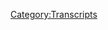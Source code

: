 {{DEFAULTSORT:
    #_TRANSCRIPT_0095:Project Camelot Break
}}{{Transcript
    | title         = [[95: Project Camelot Break]]
    | caption       = [https://knowledgefight.libsyn.com/knowledge-fight-project-camelot-break Listen to this episode on Libsyn]
    | episodeNumber = [[95: Project Camelot Break|95]]
    | length        = 01:26:17
}}

{{MessageBox
    | header     = Warning: Bot Generated Content
    | text       = This transcript was automatically generated by transcription software and likely contains many mistakes and misattributions. Please check the audio for definitive quotes, attribution, and context.
    | image      = N3yvass4myg91.webp
    | imagewidth = 50px
    | id         = warning
}}

{{TranscriptBlock
    | name      = Unknown Speaker
    | timestamp = 00:00:00.000
    | text      = Andy in Kansas, you're on the air. Thanks for holding
}}

{{TranscriptBlock
    | name      = Unknown Speaker
    | timestamp = 00:00:03.839
    | text      = Hello Alex, I'm a first time caller. I'm a huge fan. I love your work. I love you. Hey everybody welcome back to knowledge fight
}}

{{TranscriptBlock
    | name      = Unknown Speaker
    | timestamp = 00:00:09.640
    | text      = I'm Dan. I'm Jordan. We're a couple dudes like to sit around drink novelty beverages and talk a little bit about Alex Jones
}}

{{TranscriptBlock
    | name      = Unknown Speaker
    | timestamp = 00:00:14.880
    | text      = It's kind of what we do. That's our thing. That's our steez. Is there is there what would you call it a?
}}

{{TranscriptBlock
    | name      = Unknown Speaker
    | timestamp = 00:00:21.280
    | text      = Hook would you call it a hook a loop-de-loop? I think so to make it things exciting for the listeners absolutely
}}

{{TranscriptBlock
    | name      = Unknown Speaker
    | timestamp = 00:00:28.280
    | text      = We're off to a great start with this bit, but there is I know a lot of Russian it
}}

{{TranscriptBlock
    | name      = Unknown Speaker
    | timestamp = 00:00:31.519
    | text      = I know a lot about Alex Jones, and you don't I don't know anything about Alex
}}

{{TranscriptBlock
    | name      = Unknown Speaker
    | timestamp = 00:00:34.259
    | text      = It is added twist is that I'm pretty hungover. Yes. Yeah, I'm in rough shape somehow
}}

{{TranscriptBlock
    | name      = Unknown Speaker
    | timestamp = 00:00:41.000
    | text      = I I mean you're not that much older than I am but
}}

{{TranscriptBlock
    | name      = Unknown Speaker
    | timestamp = 00:00:44.520
    | text      = Hungover at all I've done so much damage to myself over the years. That's possible. It's a complete disaster. I'm pristine
}}

{{TranscriptBlock
    | name      = Unknown Speaker
    | timestamp = 00:00:50.600
    | text      = I I made a mistake we went out last night you and I and your lady friend
}}

{{TranscriptBlock
    | name      = Unknown Speaker
    | timestamp = 00:00:55.520
    | text      = and we had some drinks and played Scrabble and I kicked your guys at you kicked my ass for sure and
}}

{{TranscriptBlock
    | name      = Unknown Speaker
    | timestamp = 00:01:01.960
    | text      = You know the celebrating spirit got into me
}}

{{TranscriptBlock
    | name      = Unknown Speaker
    | timestamp = 00:01:05.760
    | text      = And so after we split ways I kept a kept drinking some beers
}}

{{TranscriptBlock
    | name      = Unknown Speaker
    | timestamp = 00:01:09.480
    | text      = I hung out with my roommate throughout the night and watched dunk videos I
}}

{{TranscriptBlock
    | name      = Unknown Speaker
    | timestamp = 00:01:15.079
    | text      = Wait wait videos of dudes dunking. Yeah, all right, but you are not a sports fan by trade no
}}

{{TranscriptBlock
    | name      = Unknown Speaker
    | timestamp = 00:01:20.760
    | text      = But I love a dunk everybody loves a good dunk
}}

{{TranscriptBlock
    | name      = Unknown Speaker
    | timestamp = 00:01:23.079
    | text      = I also was a huge basketball fan when I was younger oh
}}

{{TranscriptBlock
    | name      = Unknown Speaker
    | timestamp = 00:01:26.280
    | text      = Okay, so it harkens back to a younger time when I like I loved like John Starks Dominique Wilkins
}}

{{TranscriptBlock
    | name      = Unknown Speaker
    | timestamp = 00:01:32.959
    | text      = One of those guys is not a big dunker
}}

{{TranscriptBlock
    | name      = Unknown Speaker
    | timestamp = 00:01:37.079
    | text      = Starks did dunk on Jordan not a big dunker though anybody who just dunked on Jordan is a big dunker
}}

{{TranscriptBlock
    | name      = Unknown Speaker
    | timestamp = 00:01:42.000
    | text      = That's that's it. That's a fair point so we watched a bunch of these dunk videos
}}

{{TranscriptBlock
    | name      = Unknown Speaker
    | timestamp = 00:01:46.239
    | text      = I don't I it's so strange to hear you say that
}}

{{TranscriptBlock
    | name      = Unknown Speaker
    | timestamp = 00:01:49.560
    | text      = So I'm watching some dunk videos
}}

{{TranscriptBlock
    | name      = Unknown Speaker
    | timestamp = 00:01:52.480
    | text      = I am here to make a very serious report has nothing to do with Alex Jones
}}

{{TranscriptBlock
    | name      = Unknown Speaker
    | timestamp = 00:01:58.040
    | text      = But the world needs to know about okay, so the 1991 dunk contest all right there
}}

{{TranscriptBlock
    | name      = Unknown Speaker
    | timestamp = 00:02:03.540
    | text      = We go now it begins now is this the one was this the one when Jordan leapt from the free-throw line
}}

{{TranscriptBlock
    | name      = Unknown Speaker
    | timestamp = 00:02:09.800
    | text      = No, I believe that was like there's another year. I can't remember which one that was that would have been 89 or 90 right
}}

{{TranscriptBlock
    | name      = Unknown Speaker
    | timestamp = 00:02:14.840
    | text      = I think it was even earlier than that might have been like
}}

{{TranscriptBlock
    | name      = Unknown Speaker
    | timestamp = 00:02:16.840
    | text      = 88 88 I'm not it's irrelevant. No we need to get into this 19. I know a lot about basketball
}}

{{TranscriptBlock
    | name      = Unknown Speaker
    | timestamp = 00:02:25.639
    | text      = 1991 was the year that the finals in the dunk contest were Shawn Kemp and Dee Brown that is such a
}}

{{TranscriptBlock
    | name      = Unknown Speaker
    | timestamp = 00:02:32.120
    | text      = Disappointing dunk contest final right Dee Brown ends up winning by putting his his hand
}}

{{TranscriptBlock
    | name      = Unknown Speaker
    | timestamp = 00:02:38.319
    | text      = Yeah, yeah, he does the blind dunk, which is great. It's fine. It's fantastic the rest of Dee Brown's work subpar
}}

{{TranscriptBlock
    | name      = Unknown Speaker
    | timestamp = 00:02:44.879
    | text      = He didn't belong in those finals to begin with look as much as I love a good Shawn Kemp
}}

{{TranscriptBlock
    | name      = Unknown Speaker
    | timestamp = 00:02:51.199
    | text      = He's great jumping
}}

{{TranscriptBlock
    | name      = Unknown Speaker
    | timestamp = 00:02:52.759
    | text      = Not his forte this the the entirety of all the dunks from the 1991 dunk contest are available on YouTube
}}

{{TranscriptBlock
    | name      = Unknown Speaker
    | timestamp = 00:03:00.080
    | text      = You can go find them, and I'm going to acknowledge fight calm
}}

{{TranscriptBlock
    | name      = Unknown Speaker
    | timestamp = 00:03:03.840
    | text      = You can click support the show and we will give you all of the 91 dunk contest finals dunk
}}

{{TranscriptBlock
    | name      = Unknown Speaker
    | timestamp = 00:03:09.020
    | text      = Oh, here's what I have to say. Yeah, we're a show about conspiracies
}}

{{TranscriptBlock
    | name      = Unknown Speaker
    | timestamp = 00:03:17.300
    | text      = You're taking off my friend. I don't know how this is gonna land Rex Chapman
}}

{{TranscriptBlock
    | name      = Unknown Speaker
    | timestamp = 00:03:22.419
    | text      = From the Charlotte Hornets, okay was nasty on those dunks. He was sick
}}

{{TranscriptBlock
    | name      = Unknown Speaker
    | timestamp = 00:03:28.300
    | text      = He he pitched the ball to himself from behind the back like over the shoulder
}}

{{TranscriptBlock
    | name      = Unknown Speaker
    | timestamp = 00:03:33.039
    | text      = Uh-huh caught it and don't it was it was madness what Rex Chapman was doing out there
}}

{{TranscriptBlock
    | name      = Unknown Speaker
    | timestamp = 00:03:37.620
    | text      = Didn't make the fine. So you think this is an anti Charlotte Hornets kind of situation
}}

{{TranscriptBlock
    | name      = Unknown Speaker
    | timestamp = 00:03:41.900
    | text      = I think the Charlotte Hornets were too young of a team at that time. It was a you know a
}}

{{TranscriptBlock
    | name      = Unknown Speaker
    | timestamp = 00:03:45.979
    | text      = expansion franchise right absolutely I believe that
}}

{{TranscriptBlock
    | name      = Unknown Speaker
    | timestamp = 00:03:49.979
    | text      = Rex Chapman is a goofy looking crew-cutted white guy Rex Chapman is a goofy fucking dude. Yeah
}}

{{TranscriptBlock
    | name      = Unknown Speaker
    | timestamp = 00:03:55.460
    | text      = I think that they felt like and Shawn Kemp's gonna win this thing
}}

{{TranscriptBlock
    | name      = Unknown Speaker
    | timestamp = 00:03:59.000
    | text      = Let's bring Dee Brown in for novelty cuz he's tiny
}}

{{TranscriptBlock
    | name      = Unknown Speaker
    | timestamp = 00:04:01.620
    | text      = Uh-huh. I don't know. I think the fix was in because Rex Chapman was a menace on the on that. So let me let me just
}}

{{TranscriptBlock
    | name      = Unknown Speaker
    | timestamp = 00:04:09.539
    | text      = Throw this out there. I know are you pitching an anti white narrative right now?
}}

{{TranscriptBlock
    | name      = Unknown Speaker
    | timestamp = 00:04:15.020
    | text      = Is this what you're doing right now?
}}

{{TranscriptBlock
    | name      = Unknown Speaker
    | timestamp = 00:04:16.740
    | text      = It might be now let as I've said before I am a soft yes on white genocide now
}}

{{TranscriptBlock
    | name      = Unknown Speaker
    | timestamp = 00:04:22.879
    | text      = So I fully support Rex Chapman being nowhere near a dunk contest. I look I don't know if race necessarily comes into it
}}

{{TranscriptBlock
    | name      = Unknown Speaker
    | timestamp = 00:04:30.660
    | text      = I'm not a hundred percent making that argument, but I am saying
}}

{{TranscriptBlock
    | name      = Unknown Speaker
    | timestamp = 00:04:34.579
    | text      = I'm saying that there was something going on and it was not in Rex Chapman's favor
}}

{{TranscriptBlock
    | name      = Unknown Speaker
    | timestamp = 00:04:39.500
    | text      = Yes, and that doesn't make sense because if you look at those dunks on paper, right? Those were finals dunks
}}

{{TranscriptBlock
    | name      = Unknown Speaker
    | timestamp = 00:04:44.899
    | text      = Let me tell you something Stern Stern would never allow a white dude into the dunk contest finals very well
}}

{{TranscriptBlock
    | name      = Unknown Speaker
    | timestamp = 00:04:50.459
    | text      = This is just a true fact. Yeah, it's it can't have Detlef Schrempf
}}

{{TranscriptBlock
    | name      = Unknown Speaker
    | timestamp = 00:04:54.120
    | text      = And absolutely not Chapman in the final. I'm telling you something though shrimp. He could dunk. Yeah good
}}

{{TranscriptBlock
    | name      = Unknown Speaker
    | timestamp = 00:05:00.519
    | text      = He would do two hands
}}

{{TranscriptBlock
    | name      = Unknown Speaker
    | timestamp = 00:05:02.720
    | text      = Undoubtedly every time so anyway, that's I needed to get that off my chest. There you go. Chapman was sick in 91
}}

{{TranscriptBlock
    | name      = Unknown Speaker
    | timestamp = 00:05:10.079
    | text      = The only and last time anyone has ever said that I was surprised
}}

{{TranscriptBlock
    | name      = Unknown Speaker
    | timestamp = 00:05:14.800
    | text      = Yeah, no, absolutely because as the dunk contest started it was like all right, Kenny Smith is here. I remember that dude
}}

{{TranscriptBlock
    | name      = Unknown Speaker
    | timestamp = 00:05:21.420
    | text      = What's Rex Chapman doing here? And then out of nowhere bust some crazy dunk. I'm like, oh I was sleeping on Rex Chapman
}}

{{TranscriptBlock
    | name      = Unknown Speaker
    | timestamp = 00:05:28.839
    | text      = This guy's great. All right fair. Oh, that's like saying
}}

{{TranscriptBlock
    | name      = Unknown Speaker
    | timestamp = 00:05:32.439
    | text      = like Rex Chapman was a great dunker is like saying Christian Leitner was
}}

{{TranscriptBlock
    | name      = Unknown Speaker
    | timestamp = 00:05:37.279
    | text      = Integral to the team to the dream team like that is no I know I know a lot about basketball. I don't know anything about it
}}

{{TranscriptBlock
    | name      = Unknown Speaker
    | timestamp = 00:05:43.439
    | text      = I know a lot. So anyway, let's move along
}}

{{TranscriptBlock
    | name      = Unknown Speaker
    | timestamp = 00:05:45.439
    | text      = I I bring this up because it was a delightful thing because that was back when they had Muggsy Bogues on the on the Charlotte
}}

{{TranscriptBlock
    | name      = Unknown Speaker
    | timestamp = 00:05:52.959
    | text      = Hornet's true friend and grandma ma. Yeah. Oh, there we go. You had Rex Chapman to that threesome like that
}}

{{TranscriptBlock
    | name      = Unknown Speaker
    | timestamp = 00:06:00.120
    | text      = That's your first super team my friend. That's your first one
}}

{{TranscriptBlock
    | name      = Unknown Speaker
    | timestamp = 00:06:10.360
    | text      = See now we need Alex Jones clips of him talking about basketball
}}

{{TranscriptBlock
    | name      = Unknown Speaker
    | timestamp = 00:06:13.879
    | text      = or Rex Chapman
}}

{{TranscriptBlock
    | name      = Unknown Speaker
    | timestamp = 00:06:16.759
    | text      = If Rex Chapman ever goes on Carrie Cassidy's show believe me that's the most important thing we're gonna ever do well speaking of which
}}

{{TranscriptBlock
    | name      = Unknown Speaker
    | timestamp = 00:06:25.079
    | text      = I didn't want to talk about Alex Jones today. Oh, no, are we doing it? We've got a project Camelot
}}

{{TranscriptBlock
    | name      = Unknown Speaker
    | timestamp = 00:06:30.779
    | text      = Oh, yeah to start off the the week here on on your Monday episode
}}

{{TranscriptBlock
    | name      = Unknown Speaker
    | timestamp = 00:06:36.959
    | text      = wonderful, so I'd like to give a shout out to one of our
}}

{{TranscriptBlock
    | name      = Unknown Speaker
    | timestamp = 00:06:39.639
    | text      = our listeners Julia has sent me along a link to this episode of project Camelot because I
}}

{{TranscriptBlock
    | name      = Unknown Speaker
    | timestamp = 00:06:46.639
    | text      = Didn't I don't watch it all the time. Of course, and thank God she did because
}}

{{TranscriptBlock
    | name      = Unknown Speaker
    | timestamp = 00:06:52.000
    | text      = Holy shit. All right. There's a lot of nonsense going on in project Camelot world right now
}}

{{TranscriptBlock
    | name      = Unknown Speaker
    | timestamp = 00:06:59.639
    | text      = But also before we do that
}}

{{TranscriptBlock
    | name      = Unknown Speaker
    | timestamp = 00:07:02.519
    | text      = It's important for me to say this because we've we've referenced this
}}

{{TranscriptBlock
    | name      = Unknown Speaker
    | timestamp = 00:07:06.199
    | text      = That Carrie Cassidy is not a sweet old lady as we have sort of depicted her
}}

{{TranscriptBlock
    | name      = Unknown Speaker
    | timestamp = 00:07:12.079
    | text      = Unfortunately, she is actually in fact a bit of an anti-semite
}}

{{TranscriptBlock
    | name      = Unknown Speaker
    | timestamp = 00:07:14.959
    | text      = That's not the way I wanted that to go and this was brought to my attention by our listener Keegan
}}

{{TranscriptBlock
    | name      = Unknown Speaker
    | timestamp = 00:07:19.839
    | text      = And I appreciate him dropping that along and here is a clip to back that up
}}

{{TranscriptBlock
    | name      = Unknown Speaker
    | timestamp = 00:07:24.160
    | text      = Oh, no, in fact, my harassers tend to be scientists, right? This is Robert David Steele on
}}

{{TranscriptBlock
    | name      = Unknown Speaker
    | timestamp = 00:07:29.879
    | text      = As a guest glad we're cross-pollinating right rather than the intelligence community and I distinguish between
}}

{{TranscriptBlock
    | name      = Unknown Speaker
    | timestamp = 00:07:38.560
    | text      = Anti-zionism which is everyone's responsibility and anti-semitism, which is absolutely despicable and under no circumstances
}}

{{TranscriptBlock
    | name      = Unknown Speaker
    | timestamp = 00:07:45.959
    | text      = Should be tolerated by anyone
}}

{{TranscriptBlock
    | name      = Unknown Speaker
    | timestamp = 00:07:47.800
    | text      = we have nine million loyal decent American Jews of the United States of America and
}}

{{TranscriptBlock
    | name      = Unknown Speaker
    | timestamp = 00:07:53.199
    | text      = Every single one of them is a patriot and not part of the problem
}}

{{TranscriptBlock
    | name      = Unknown Speaker
    | timestamp = 00:07:57.439
    | text      = Okay
}}

{{TranscriptBlock
    | name      = Unknown Speaker
    | timestamp = 00:07:59.399
    | text      = Well, that's quite a blanket statement
}}

{{TranscriptBlock
    | name      = Unknown Speaker
    | timestamp = 00:08:01.439
    | text      = but we'll let it pass for the moment because of your enthusiasm for you know, the
}}

{{TranscriptBlock
    | name      = Unknown Speaker
    | timestamp = 00:08:08.319
    | text      = The Jewish wet race call it what you will. Uh
}}

{{TranscriptBlock
    | name      = Unknown Speaker
    | timestamp = 00:08:11.759
    | text      = Although some people say it's it's a religion not a race
}}

{{TranscriptBlock
    | name      = Unknown Speaker
    | timestamp = 00:08:15.120
    | text      = Well, I mean, I've actually written something very interesting online
}}

{{TranscriptBlock
    | name      = Unknown Speaker
    | timestamp = 00:08:20.120
    | text      = Holocaust and Zionism
}}

{{TranscriptBlock
    | name      = Unknown Speaker
    | timestamp = 00:08:22.120
    | text      = Oh and these myths and I won't go into it now. That's probably for the best. Yeah, absolutely
}}

{{TranscriptBlock
    | name      = Unknown Speaker
    | timestamp = 00:08:27.519
    | text      = Um, so that that's soft anti-semitism
}}

{{TranscriptBlock
    | name      = Unknown Speaker
    | timestamp = 00:08:31.879
    | text      = there's there's a
}}

{{TranscriptBlock
    | name      = Unknown Speaker
    | timestamp = 00:08:33.639
    | text      = there's nothing defensible there, but
}}

{{TranscriptBlock
    | name      = Unknown Speaker
    | timestamp = 00:08:37.960
    | text      = It's not egregious it's not
}}

{{TranscriptBlock
    | name      = Unknown Speaker
    | timestamp = 00:08:41.000
    | text      = Horrific just yet. It's it's soft, but it's there. It's absolutely there
}}

{{TranscriptBlock
    | name      = Unknown Speaker
    | timestamp = 00:08:46.320
    | text      = You are not wrong just the way she wanted to push back against there are nine million loyal Jews in in
}}

{{TranscriptBlock
    | name      = Unknown Speaker
    | timestamp = 00:08:53.759
    | text      = America and she was like
}}

{{TranscriptBlock
    | name      = Unknown Speaker
    | timestamp = 00:08:56.879
    | text      = And that's not a good that's not a good response to that exactly. It should just be like great. Yeah, exactly
}}

{{TranscriptBlock
    | name      = Unknown Speaker
    | timestamp = 00:09:03.639
    | text      = So rather even like now, I think it's more like 8.5 million the census
}}

{{TranscriptBlock
    | name      = Unknown Speaker
    | timestamp = 00:09:07.460
    | text      = You know, a lot of people are losing religion these days. Sure. Yeah, they all because of REM
}}

{{TranscriptBlock
    | name      = Unknown Speaker
    | timestamp = 00:09:12.840
    | text      = Absolutely. Anyway, that's me in the corner
}}

{{TranscriptBlock
    | name      = Unknown Speaker
    | timestamp = 00:09:15.240
    | text      = Uh, Robert David Steele says that he has written something interesting about Jews and the Holocaust
}}

{{TranscriptBlock
    | name      = Unknown Speaker
    | timestamp = 00:09:21.200
    | text      = I don't want to hear it doesn't want to get into it on Carrie Cassidy's show. I will Oh No, so I read it
}}

{{TranscriptBlock
    | name      = Unknown Speaker
    | timestamp = 00:09:27.200
    | text      = It's a Robert David Steele the Holocaust Zionism and a pack guilt by Association
}}

{{TranscriptBlock
    | name      = Unknown Speaker
    | timestamp = 00:09:33.720
    | text      = Uh-oh, wait
}}

{{TranscriptBlock
    | name      = Unknown Speaker
    | timestamp = 00:09:35.919
    | text      = Wait, are you saying that Zionism and a pack in his eyes are?
}}

{{TranscriptBlock
    | name      = Unknown Speaker
    | timestamp = 00:09:42.399
    | text      = Are guilty of the Holocaust. Uh-huh. I have received both praise and pushback for how I answered a question about the Holocaust
}}

{{TranscriptBlock
    | name      = Unknown Speaker
    | timestamp = 00:09:50.279
    | text      = He was on another show. He's referencing here. He was asked about the Holocaust and he responded. It's complicated
}}

{{TranscriptBlock
    | name      = Unknown Speaker
    | timestamp = 00:09:55.919
    | text      = That's not a it's not a response not great. It's not a response
}}

{{TranscriptBlock
    | name      = Unknown Speaker
    | timestamp = 00:09:59.879
    | text      = I have respond I received both praise and pushback for how I answered the time has come to demystify the
}}

{{TranscriptBlock
    | name      = Unknown Speaker
    | timestamp = 00:10:05.259
    | text      = Holocaust to carefully distinguish between anti-zionism, which is everybody's duty and anti-semitism
}}

{{TranscriptBlock
    | name      = Unknown Speaker
    | timestamp = 00:10:10.399
    | text      = which is reprehensible and to put an end to the grip that American Israel Public Affairs Committee a pack an agent of a foreign power by
}}

{{TranscriptBlock
    | name      = Unknown Speaker
    | timestamp = 00:10:18.159
    | text      = Any definition of the term has on Congress?
}}

{{TranscriptBlock
    | name      = Unknown Speaker
    | timestamp = 00:10:20.519
    | text      = Here's my personal take on both of the history and the present
}}

{{TranscriptBlock
    | name      = Unknown Speaker
    | timestamp = 00:10:25.039
    | text      = Bullet point one the Holocaust happened. That's that we're
}}

{{TranscriptBlock
    | name      = Unknown Speaker
    | timestamp = 00:10:31.080
    | text      = Running we're all good start. No, I'm sure that immediately following that he says and
}}

{{TranscriptBlock
    | name      = Unknown Speaker
    | timestamp = 00:10:36.200
    | text      = everything that we've learned from history is accurate and perhaps maybe
}}

{{TranscriptBlock
    | name      = Unknown Speaker
    | timestamp = 00:10:41.879
    | text      = Racism towards the Jews is not a good idea millions died
}}

{{TranscriptBlock
    | name      = Unknown Speaker
    | timestamp = 00:10:44.720
    | text      = However, there are several lies by omission that Zionists celebrate and these need to be challenged
}}

{{TranscriptBlock
    | name      = Unknown Speaker
    | timestamp = 00:10:49.799
    | text      = Oh boy, most of those who died did not die from gasings, but rather from Allied bombing starvation and typhus
}}

{{TranscriptBlock
    | name      = Unknown Speaker
    | timestamp = 00:10:56.080
    | text      = This includes those in prison camps. Most of who died of starvation and typhus not gassing
}}

{{TranscriptBlock
    | name      = Unknown Speaker
    | timestamp = 00:11:01.440
    | text      = Although a lot of people did die from gas and yeah, I feel like I don't need the specifics
}}

{{TranscriptBlock
    | name      = Unknown Speaker
    | timestamp = 00:11:07.559
    | text      = It's a little bit considering how it was just the Holocaust that killed them, right?
}}

{{TranscriptBlock
    | name      = Unknown Speaker
    | timestamp = 00:11:12.240
    | text      = And then pointing out Allied bombings killed most of them in the case. That's not not a great start
}}

{{TranscriptBlock
    | name      = Unknown Speaker
    | timestamp = 00:11:17.200
    | text      = It's also not that's not accurate. Absolutely not
}}

{{TranscriptBlock
    | name      = Unknown Speaker
    | timestamp = 00:11:19.799
    | text      = Then we get he gets into the a lot of other non-jews died in the Holocaust and it's
}}

{{TranscriptBlock
    | name      = Unknown Speaker
    | timestamp = 00:11:25.000
    | text      = Disrespectful to their deaths to make it all about the Jews
}}

{{TranscriptBlock
    | name      = Unknown Speaker
    | timestamp = 00:11:27.639
    | text      = Like okay boy. I mean, okay, buddy the Roma the Roma people were also
}}

{{TranscriptBlock
    | name      = Unknown Speaker
    | timestamp = 00:11:33.759
    | text      = Targeted for
}}

{{TranscriptBlock
    | name      = Unknown Speaker
    | timestamp = 00:11:35.600
    | text      = extermination by Hitler's Jews and not Hitler's Jews by Hitler's
}}

{{TranscriptBlock
    | name      = Unknown Speaker
    | timestamp = 00:11:40.399
    | text      = Army and ideology. Uh-huh. So that's not we're not into a horrific territory. He's minimizing it very much
}}

{{TranscriptBlock
    | name      = Unknown Speaker
    | timestamp = 00:11:47.320
    | text      = he's minimizing it yes, but this is this is I
}}

{{TranscriptBlock
    | name      = Unknown Speaker
    | timestamp = 00:11:52.320
    | text      = Wouldn't go after this guy first is my point. We got way bigger fish to do
}}

{{TranscriptBlock
    | name      = Unknown Speaker
    | timestamp = 00:11:56.759
    | text      = Yeah, he's he's in our he's in our like like right in front of us. That's true. That's true
}}

{{TranscriptBlock
    | name      = Unknown Speaker
    | timestamp = 00:12:03.399
    | text      = So then he goes on his next bullet point is basically that there's tons of other genocides that have happened in the world
}}

{{TranscriptBlock
    | name      = Unknown Speaker
    | timestamp = 00:12:08.320
    | text      = And like hey good on you a good point. That's a what about ism
}}

{{TranscriptBlock
    | name      = Unknown Speaker
    | timestamp = 00:12:11.080
    | text      = I'm not I'm not a fan of it the refusal of the Zionists to honor other genocides and mass murders
}}

{{TranscriptBlock
    | name      = Unknown Speaker
    | timestamp = 00:12:17.279
    | text      = Ranging toward 40 to 70 million in just one instance is itself despicable
}}

{{TranscriptBlock
    | name      = Unknown Speaker
    | timestamp = 00:12:21.879
    | text      = great great
}}

{{TranscriptBlock
    | name      = Unknown Speaker
    | timestamp = 00:12:23.879
    | text      = Ah then his last bullet point in terms of this this one is that we
}}

{{TranscriptBlock
    | name      = Unknown Speaker
    | timestamp = 00:12:29.000
    | text      = Genocided the Native Americans and that's true. That's true. And this is said by some to have inspired Hitler against the Jews
}}

{{TranscriptBlock
    | name      = Unknown Speaker
    | timestamp = 00:12:35.399
    | text      = No one's hands are clean in this matter fair enough. That is that's a fair point, right?
}}

{{TranscriptBlock
    | name      = Unknown Speaker
    | timestamp = 00:12:40.879
    | text      = I mean many of the like the story has been told to very few people in in your high school
}}

{{TranscriptBlock
    | name      = Unknown Speaker
    | timestamp = 00:12:47.639
    | text      = But many of the ideas that Hitler worked off of were originally sure put forward
}}

{{TranscriptBlock
    | name      = Unknown Speaker
    | timestamp = 00:12:54.840
    | text      = By Americans. Yeah, exactly
}}

{{TranscriptBlock
    | name      = Unknown Speaker
    | timestamp = 00:12:57.120
    | text      = Absolutely. Yeah
}}

{{TranscriptBlock
    | name      = Unknown Speaker
    | timestamp = 00:12:58.919
    | text      = So then which is not to say America caused the Holocaust. That's a very different
}}

{{TranscriptBlock
    | name      = Unknown Speaker
    | timestamp = 00:13:04.360
    | text      = America did their own gender we had a piece. Yeah, so then he goes on to talk about how
}}

{{TranscriptBlock
    | name      = Unknown Speaker
    | timestamp = 00:13:10.879
    | text      = Zionists are responsible for people dying in the Holocaust
}}

{{TranscriptBlock
    | name      = Unknown Speaker
    | timestamp = 00:13:14.240
    | text      = That's not the way to go there is clear evidence that most Jews who died in Germany did not have to die
}}

{{TranscriptBlock
    | name      = Unknown Speaker
    | timestamp = 00:13:23.919
    | text      = Stop
}}

{{TranscriptBlock
    | name      = Unknown Speaker
    | timestamp = 00:13:25.240
    | text      = Period you could have just seen you that's a whole sentence who ultimately was
}}

{{TranscriptBlock
    | name      = Unknown Speaker
    | timestamp = 00:13:29.759
    | text      = responsible for the suffering of the Jews in labor camps
}}

{{TranscriptBlock
    | name      = Unknown Speaker
    | timestamp = 00:13:32.360
    | text      = It was the elite Zionist Jews themselves this goes back to the narrative that they didn't pay
}}

{{TranscriptBlock
    | name      = Unknown Speaker
    | timestamp = 00:13:38.919
    | text      = Ransoms to everybody out. Yeah. Now it's now we're into
}}

{{TranscriptBlock
    | name      = Unknown Speaker
    | timestamp = 00:13:41.879
    | text      = You're you're on the list my friend time to fry your bitch-ass
}}

{{TranscriptBlock
    | name      = Unknown Speaker
    | timestamp = 00:13:47.240
    | text      = Here's the next bullet point Zionism is a scam and the separation of the Jewish race from the Palestinians
}}

{{TranscriptBlock
    | name      = Unknown Speaker
    | timestamp = 00:13:53.000
    | text      = They share the same three DNA ancestors is a distortion of reality. Don't bring in DNA on a holocaust scale
}}

{{TranscriptBlock
    | name      = Unknown Speaker
    | timestamp = 00:14:00.519
    | text      = So yeah, okay, cool. Cool. Cool. Look I in some way, you know a pack they supported Trump
}}

{{TranscriptBlock
    | name      = Unknown Speaker
    | timestamp = 00:14:07.639
    | text      = They're not great. Mm-hmm Netanyahu is a monster. He is a fucking horrific human being
}}

{{TranscriptBlock
    | name      = Unknown Speaker
    | timestamp = 00:14:13.879
    | text      = Israel is an apartheid state
}}

{{TranscriptBlock
    | name      = Unknown Speaker
    | timestamp = 00:14:16.080
    | text      = These are true things
}}

{{TranscriptBlock
    | name      = Unknown Speaker
    | timestamp = 00:14:17.639
    | text      = But also let's leave the Holocaust out of discussing those things or perhaps let it inform
}}

{{TranscriptBlock
    | name      = Unknown Speaker
    | timestamp = 00:14:23.879
    | text      = Why it is people go so far to the right
}}

{{TranscriptBlock
    | name      = Unknown Speaker
    | timestamp = 00:14:26.000
    | text      = There are a lot of complicated situations with Israel and maybe reducing it to Zionism versus anti-zionism
}}

{{TranscriptBlock
    | name      = Unknown Speaker
    | timestamp = 00:14:32.639
    | text      = Is not the way to go. Yeah. Mm-hmm
}}

{{TranscriptBlock
    | name      = Unknown Speaker
    | timestamp = 00:14:35.720
    | text      = Mm-hmm
}}

{{TranscriptBlock
    | name      = Unknown Speaker
    | timestamp = 00:14:37.879
    | text      = So look what I what I am what I'm saying here is that Robert David Steele is
}}

{{TranscriptBlock
    | name      = Unknown Speaker
    | timestamp = 00:14:46.600
    | text      = At least a holocaust minimizer. Yeah, at least a revisionist in many ways. Absolutely and
}}

{{TranscriptBlock
    | name      = Unknown Speaker
    | timestamp = 00:14:55.360
    | text      = You know people who who are in that camp swing together and so it it's further evidence that we've got some
}}

{{TranscriptBlock
    | name      = Unknown Speaker
    | timestamp = 00:15:02.759
    | text      = Problems, right? Right, right. Like she is not she's not
}}

{{TranscriptBlock
    | name      = Unknown Speaker
    | timestamp = 00:15:08.080
    | text      = Her hands are not clean. Absolutely not. It's concerning that there are those there's so many of those people who
}}

{{TranscriptBlock
    | name      = Unknown Speaker
    | timestamp = 00:15:16.519
    | text      = Acted almost like gateways into harder
}}

{{TranscriptBlock
    | name      = Unknown Speaker
    | timestamp = 00:15:20.200
    | text      = Anti-semitism, of course. I'm anti-zionist and that's everybody's responsibility and it's a very short walk from there to well
}}

{{TranscriptBlock
    | name      = Unknown Speaker
    | timestamp = 00:15:27.240
    | text      = Yeah, all Jews are ultimately Zionists and you're like no
}}

{{TranscriptBlock
    | name      = Unknown Speaker
    | timestamp = 00:15:29.879
    | text      = Oh
}}

{{TranscriptBlock
    | name      = Unknown Speaker
    | timestamp = 00:15:31.360
    | text      = Yeah, yeah. Yeah. Yeah. Oh boy. Oh wow. I think
}}

{{TranscriptBlock
    | name      = Unknown Speaker
    | timestamp = 00:15:36.600
    | text      = Robert David Steele may have been a guest on David Duke's show
}}

{{TranscriptBlock
    | name      = Unknown Speaker
    | timestamp = 00:15:40.200
    | text      = so
}}

{{TranscriptBlock
    | name      = Unknown Speaker
    | timestamp = 00:15:42.559
    | text      = Anyway, that's not great. That's not great. Let's get to like it
}}

{{TranscriptBlock
    | name      = Unknown Speaker
    | timestamp = 00:15:45.480
    | text      = Let's get to business way to bring us down in the in the forefront of a project Camelot episode Dan
}}

{{TranscriptBlock
    | name      = Unknown Speaker
    | timestamp = 00:15:51.320
    | text      = So we've spent most of our time in the project Camelot trenches
}}

{{TranscriptBlock
    | name      = Unknown Speaker
    | timestamp = 00:15:55.799
    | text      = is looking at how stupid Carrie Cassidy is believing the lies of
}}

{{TranscriptBlock
    | name      = Unknown Speaker
    | timestamp = 00:16:01.399
    | text      = murder accessory Mark Richards right about the reptoids and the
}}

{{TranscriptBlock
    | name      = Unknown Speaker
    | timestamp = 00:16:07.360
    | text      = Raptor the raptor beings absolutely a delight. We've also learned that in Vietnam
}}

{{TranscriptBlock
    | name      = Unknown Speaker
    | timestamp = 00:16:12.440
    | text      = The people were fighting spiders or something like that. Maybe it was beetles. It's a spider leadership
}}

{{TranscriptBlock
    | name      = Unknown Speaker
    | timestamp = 00:16:17.519
    | text      = Yeah, the spider leadership was in effect, of course today
}}

{{TranscriptBlock
    | name      = Unknown Speaker
    | timestamp = 00:16:20.799
    | text      = What we're gonna be looking at is a video where Carrie Cassidy sits down and just breaking down the news, baby
}}

{{TranscriptBlock
    | name      = Unknown Speaker
    | timestamp = 00:16:28.000
    | text      = She's just breaking down
}}

{{TranscriptBlock
    | name      = Unknown Speaker
    | timestamp = 00:16:30.279
    | text      = Regular topic and this came out about a week ago or so. Okay. There's a lot of news in the world. Yes
}}

{{TranscriptBlock
    | name      = Unknown Speaker
    | timestamp = 00:16:36.320
    | text      = Yes, her take on it. That stuff is not good. Oh boy. So let's just jump in how she begins the video
}}

{{TranscriptBlock
    | name      = Unknown Speaker
    | timestamp = 00:16:42.840
    | text      = Okay. Hi everyone. This is Carrie Cassidy from project Camelot
}}

{{TranscriptBlock
    | name      = Unknown Speaker
    | timestamp = 00:16:47.179
    | text      = And uh, well, I've got a strange goings-on today. No shit
}}

{{TranscriptBlock
    | name      = Unknown Speaker
    | timestamp = 00:16:52.580
    | text      = Anyway, uh, does she wake up every morning saying that we've got some strange going on
}}

{{TranscriptBlock
    | name      = Unknown Speaker
    | timestamp = 00:16:57.860
    | text      = I can feel a strange going on right now. I feel like if you ever refer to things as goings-on. There's a good chance
}}

{{TranscriptBlock
    | name      = Unknown Speaker
    | timestamp = 00:17:06.220
    | text      = It's the same thing with like bedfellows right like you never said straight like on strange
}}

{{TranscriptBlock
    | name      = Unknown Speaker
    | timestamp = 00:17:11.579
    | text      = These are very normal bedfellows you and I are very strange bedfellows
}}

{{TranscriptBlock
    | name      = Unknown Speaker
    | timestamp = 00:17:15.420
    | text      = Perhaps and yet because you're so bad at Scrabble and I'm awesome
}}

{{TranscriptBlock
    | name      = Unknown Speaker
    | timestamp = 00:17:21.259
    | text      = All right, anyway
}}

{{TranscriptBlock
    | name      = Unknown Speaker
    | timestamp = 00:17:23.420
    | text      = Let me remind you we're one-on-one. Okay, but I told you last night
}}

{{TranscriptBlock
    | name      = Unknown Speaker
    | timestamp = 00:17:27.460
    | text      = I know you never lose twice drunkenly you tried to explain that there is a
}}

{{TranscriptBlock
    | name      = Unknown Speaker
    | timestamp = 00:17:32.539
    | text      = Game theory behind how you will never lose to me again
}}

{{TranscriptBlock
    | name      = Unknown Speaker
    | timestamp = 00:17:35.420
    | text      = Well, I understand your strategy much better than I did the first time
}}

{{TranscriptBlock
    | name      = Unknown Speaker
    | timestamp = 00:17:40.140
    | text      = You do you do your points
}}

{{TranscriptBlock
    | name      = Unknown Speaker
    | timestamp = 00:17:42.140
    | text      = Okay
}}

{{TranscriptBlock
    | name      = Unknown Speaker
    | timestamp = 00:17:44.220
    | text      = All right, let's get to business I
}}

{{TranscriptBlock
    | name      = Unknown Speaker
    | timestamp = 00:17:46.539
    | text      = Was going to be having a conversation with Robert David Steele who initiated it with me
}}

{{TranscriptBlock
    | name      = Unknown Speaker
    | timestamp = 00:17:52.740
    | text      = However, he then found out
}}

{{TranscriptBlock
    | name      = Unknown Speaker
    | timestamp = 00:17:55.779
    | text      = He is not supposed to cover anything to do with space
}}

{{TranscriptBlock
    | name      = Unknown Speaker
    | timestamp = 00:17:59.700
    | text      = That's gonna be and as our topics are going to obviously cover things in space around space and from space
}}

{{TranscriptBlock
    | name      = Unknown Speaker
    | timestamp = 00:18:08.019
    | text      = He is not going to be able to join us after all. I mean, so I'm here on my own
}}

{{TranscriptBlock
    | name      = Unknown Speaker
    | timestamp = 00:18:14.259
    | text      = Yeah, I mean that it's kind of every yeah all things. Yeah, and you consider we're in space right now
}}

{{TranscriptBlock
    | name      = Unknown Speaker
    | timestamp = 00:18:21.200
    | text      = Yeah, she is not aware of that
}}

{{TranscriptBlock
    | name      = Unknown Speaker
    | timestamp = 00:18:23.900
    | text      = So yeah, you know why we're not in space right now is that protective coding?
}}

{{TranscriptBlock
    | name      = Unknown Speaker
    | timestamp = 00:18:28.700
    | text      = Joe shield, oh boy, I did not like the way you said
}}

{{TranscriptBlock
    | name      = Unknown Speaker
    | timestamp = 00:18:34.740
    | text      = Not like that that's what he calls the atmosphere
}}

{{TranscriptBlock
    | name      = Unknown Speaker
    | timestamp = 00:18:41.500
    | text      = So
}}

{{TranscriptBlock
    | name      = Unknown Speaker
    | timestamp = 00:18:43.460
    | text      = He was supposed to be there
}}

{{TranscriptBlock
    | name      = Unknown Speaker
    | timestamp = 00:18:45.099
    | text      = He's supposed to be there, but he doesn't have clearance to talk about these things cuz I don't understand
}}

{{TranscriptBlock
    | name      = Unknown Speaker
    | timestamp = 00:18:50.900
    | text      = Robert David Steele is one of these guys
}}

{{TranscriptBlock
    | name      = Unknown Speaker
    | timestamp = 00:18:52.900
    | text      = They pop up a lot on Alex Jones's show who are pretending that they have handlers and that they work for the CIA
}}

{{TranscriptBlock
    | name      = Unknown Speaker
    | timestamp = 00:18:59.299
    | text      = Like that. All right, so whenever they don't want to get into a narrative
}}

{{TranscriptBlock
    | name      = Unknown Speaker
    | timestamp = 00:19:03.299
    | text      = I assume this is what they're doing is like I don't want to talk more about these bars bases
}}

{{TranscriptBlock
    | name      = Unknown Speaker
    | timestamp = 00:19:08.859
    | text      = People are clowning on me, right? I don't want to do it
}}

{{TranscriptBlock
    | name      = Unknown Speaker
    | timestamp = 00:19:11.500
    | text      = So you pretend that the higher-ups have said you got a it's too hot. You can't talk about that anymore
}}

{{TranscriptBlock
    | name      = Unknown Speaker
    | timestamp = 00:19:17.299
    | text      = I will put forth this possibility though, please. Don't let your possibility be that he's actually working
}}

{{TranscriptBlock
    | name      = Unknown Speaker
    | timestamp = 00:19:24.740
    | text      = He's a limited hangout. No, no, it is more like maybe he was like I got a cancel
}}

{{TranscriptBlock
    | name      = Unknown Speaker
    | timestamp = 00:19:30.460
    | text      = I got another thing right and Carrie has to carry can't be like
}}

{{TranscriptBlock
    | name      = Unknown Speaker
    | timestamp = 00:19:34.700
    | text      = Robert canceled because it has to be a conspiracy so true. He's not allowed to come on the show today, right?
}}

{{TranscriptBlock
    | name      = Unknown Speaker
    | timestamp = 00:19:41.140
    | text      = Yeah, that's possible. You had to pick up the kids from soccer. Yeah, exactly
}}

{{TranscriptBlock
    | name      = Unknown Speaker
    | timestamp = 00:19:44.539
    | text      = the old ex-wife didn't
}}

{{TranscriptBlock
    | name      = Unknown Speaker
    | timestamp = 00:19:46.539
    | text      = Didn't let him off the chain
}}

{{TranscriptBlock
    | name      = Unknown Speaker
    | timestamp = 00:19:49.259
    | text      = So although he's not in studio
}}

{{TranscriptBlock
    | name      = Unknown Speaker
    | timestamp = 00:19:52.460
    | text      = We do get a celebrity appearance
}}

{{TranscriptBlock
    | name      = Unknown Speaker
    | timestamp = 00:19:55.420
    | text      = Not an actual celebrity appearance. Of course Carrie brings up a select
}}

{{TranscriptBlock
    | name      = Unknown Speaker
    | timestamp = 00:20:00.900
    | text      = So let's let's jump that Will Smith is a raptor
}}

{{TranscriptBlock
    | name      = Unknown Speaker
    | timestamp = 00:20:05.019
    | text      = To start off with obviously there's been a recent
}}

{{TranscriptBlock
    | name      = Unknown Speaker
    | timestamp = 00:20:10.019
    | text      = Disclosure announcement by Tom DeLonge and
}}

{{TranscriptBlock
    | name      = Unknown Speaker
    | timestamp = 00:20:13.019
    | text      = And for those of you who aren't familiar with that news. Yeah, that's me. I suggest you just do a search under his last name
}}

{{TranscriptBlock
    | name      = Unknown Speaker
    | timestamp = 00:20:20.539
    | text      = he's a member of I
}}

{{TranscriptBlock
    | name      = Unknown Speaker
    | timestamp = 00:20:23.299
    | text      = think a band and
}}

{{TranscriptBlock
    | name      = Unknown Speaker
    | timestamp = 00:20:26.299
    | text      = The band is called. I think it's called blink 180
}}

{{TranscriptBlock
    | name      = Unknown Speaker
    | timestamp = 00:20:34.819
    | text      = To quote
}}

{{TranscriptBlock
    | name      = Unknown Speaker
    | timestamp = 00:20:36.460
    | text      = To quote one of their contemporaries blink 182's contemporaries millin Colin. That was close, but no cigar
}}

{{TranscriptBlock
    | name      = Unknown Speaker
    | timestamp = 00:20:47.859
    | text      = That's fair I know but it's still somehow funny it is funny
}}

{{TranscriptBlock
    | name      = Unknown Speaker
    | timestamp = 00:20:52.579
    | text      = Especially since Tom DeLonge has been talking about aliens in space for years
}}

{{TranscriptBlock
    | name      = Unknown Speaker
    | timestamp = 00:20:58.099
    | text      = He absolutely he has been on this tip for a very long time. You know, it's crazy. What's that? Not authorized to talk about earth. I know he's
}}

{{TranscriptBlock
    | name      = Unknown Speaker
    | timestamp = 00:21:06.539
    | text      = He's also not authorized to talk about growing up anymore. Hey, absolutely. That's not in blink 182. I think they're not around anymore
}}

{{TranscriptBlock
    | name      = Unknown Speaker
    | timestamp = 00:21:13.119
    | text      = Right, isn't it? Who cares? Yeah, they they shouldn't have been around period so he's pushing for disclosure and he's trying to get alien
}}

{{TranscriptBlock
    | name      = Unknown Speaker
    | timestamp = 00:21:22.299
    | text      = like truth
}}

{{TranscriptBlock
    | name      = Unknown Speaker
    | timestamp = 00:21:24.059
    | text      = Pushed out in way. I blink 182 dude is like Tom DeLonge. We need to know more about aliens
}}

{{TranscriptBlock
    | name      = Unknown Speaker
    | timestamp = 00:21:30.279
    | text      = So I am calling upon the government right to release
}}

{{TranscriptBlock
    | name      = Unknown Speaker
    | timestamp = 00:21:33.880
    | text      = Alien ship and he started to work with some people who?
}}

{{TranscriptBlock
    | name      = Unknown Speaker
    | timestamp = 00:21:38.059
    | text      = Kerry Cassidy is going to bring up here. Okay, and she thinks they're very credible and I have news for her
}}

{{TranscriptBlock
    | name      = Unknown Speaker
    | timestamp = 00:21:43.559
    | text      = They're not oh boy, and I don't know the music
}}

{{TranscriptBlock
    | name      = Unknown Speaker
    | timestamp = 00:21:47.579
    | text      = so
}}

{{TranscriptBlock
    | name      = Unknown Speaker
    | timestamp = 00:21:49.019
    | text      = Apologize for that. He has gotten very involved in this whole disclosure
}}

{{TranscriptBlock
    | name      = Unknown Speaker
    | timestamp = 00:21:53.819
    | text      = story and so he is they're now
}}

{{TranscriptBlock
    | name      = Unknown Speaker
    | timestamp = 00:21:58.740
    | text      = Banding up with a couple of well get ready for one of my favorite names that I have ever heard
}}

{{TranscriptBlock
    | name      = Unknown Speaker
    | timestamp = 00:22:05.019
    | text      = Okay on this show. All right. Hold on wait for your question. Okay?
}}

{{TranscriptBlock
    | name      = Unknown Speaker
    | timestamp = 00:22:08.819
    | text      = with several
}}

{{TranscriptBlock
    | name      = Unknown Speaker
    | timestamp = 00:22:10.460
    | text      = Sort of heavy hitters you might say you and they're doing something called to the stars and this is an organization. He's starting
}}

{{TranscriptBlock
    | name      = Unknown Speaker
    | timestamp = 00:22:18.819
    | text      = Apparently in order to try to cover
}}

{{TranscriptBlock
    | name      = Unknown Speaker
    | timestamp = 00:22:20.819
    | text      = What's going on on the planet to do with?
}}

{{TranscriptBlock
    | name      = Unknown Speaker
    | timestamp = 00:22:25.799
    | text      = Developing free energy really I would say is maybe they're big focused
}}

{{TranscriptBlock
    | name      = Unknown Speaker
    | timestamp = 00:22:31.799
    | text      = They've got an illustrious
}}

{{TranscriptBlock
    | name      = Unknown Speaker
    | timestamp = 00:22:35.200
    | text      = scientist who is
}}

{{TranscriptBlock
    | name      = Unknown Speaker
    | timestamp = 00:22:39.599
    | text      = Hold on one second because I've got a whole list of stuff here for for who's involved but
}}

{{TranscriptBlock
    | name      = Unknown Speaker
    | timestamp = 00:22:45.039
    | text      = It's okay, I've got
}}

{{TranscriptBlock
    | name      = Unknown Speaker
    | timestamp = 00:22:48.640
    | text      = It's how pudaf is one of the main people involved and I I don't I apologize minute
}}

{{TranscriptBlock
    | name      = Unknown Speaker
    | timestamp = 00:22:54.039
    | text      = I have to be searching around while I'm talking here because I've got
}}

{{TranscriptBlock
    | name      = Unknown Speaker
    | timestamp = 00:22:57.880
    | text      = information in a lot of different places
}}

{{TranscriptBlock
    | name      = Unknown Speaker
    | timestamp = 00:23:00.920
    | text      = There's a Jim semi van who's come forward and has supposedly been working for the CIA
}}

{{TranscriptBlock
    | name      = Unknown Speaker
    | timestamp = 00:23:07.720
    | text      = although Dan Smith who is a
}}

{{TranscriptBlock
    | name      = Unknown Speaker
    | timestamp = 00:23:10.400
    | text      = very knowledgeable
}}

{{TranscriptBlock
    | name      = Unknown Speaker
    | timestamp = 00:23:12.400
    | text      = commentator and a person who is somewhat read in to some degree on the secret space program of course by way of his friend
}}

{{TranscriptBlock
    | name      = Unknown Speaker
    | timestamp = 00:23:20.400
    | text      = Ron Pandolfi
}}

{{TranscriptBlock
    | name      = Unknown Speaker
    | timestamp = 00:23:22.319
    | text      = Is is contesting whether or not Jim Simi van is indeed who he says he is
}}

{{TranscriptBlock
    | name      = Unknown Speaker
    | timestamp = 00:23:35.920
    | text      = Oh
}}

{{TranscriptBlock
    | name      = Unknown Speaker
    | timestamp = 00:23:37.920
    | text      = It's true oh man
}}

{{TranscriptBlock
    | name      = Unknown Speaker
    | timestamp = 00:23:43.400
    | text      = This supports this supports the theory of nominative determinism
}}

{{TranscriptBlock
    | name      = Unknown Speaker
    | timestamp = 00:23:47.559
    | text      = Maybe where if you get named something look you got to live with that or if that's like his secret agent name, right?
}}

{{TranscriptBlock
    | name      = Unknown Speaker
    | timestamp = 00:23:54.160
    | text      = I have Jim semi-fan. I
}}

{{TranscriptBlock
    | name      = Unknown Speaker
    | timestamp = 00:23:57.359
    | text      = My mom was
}}

{{TranscriptBlock
    | name      = Unknown Speaker
    | timestamp = 00:23:59.400
    | text      = Alicia autobus I get I get people where they need to go. Yeah, especially if they are small families
}}

{{TranscriptBlock
    | name      = Unknown Speaker
    | timestamp = 00:24:06.119
    | text      = Um, so Jim Jim Jim said we've added his brother John station wagon
}}

{{TranscriptBlock
    | name      = Unknown Speaker
    | timestamp = 00:24:17.640
    | text      = It's delightful that's as good as Rex Chapman's dunking to me quite frankly
}}

{{TranscriptBlock
    | name      = Unknown Speaker
    | timestamp = 00:24:23.039
    | text      = semi-van my ass
}}

{{TranscriptBlock
    | name      = Unknown Speaker
    | timestamp = 00:24:25.759
    | text      = Jim semi-van
}}

{{TranscriptBlock
    | name      = Unknown Speaker
    | timestamp = 00:24:27.200
    | text      = So he's working with Tom DeLonge. Although and his sister might be Donna wood plating
}}

{{TranscriptBlock
    | name      = Unknown Speaker
    | timestamp = 00:24:34.339
    | text      = sure, sure, um
}}

{{TranscriptBlock
    | name      = Unknown Speaker
    | timestamp = 00:24:36.799
    | text      = He might not be who he claims to be
}}

{{TranscriptBlock
    | name      = Unknown Speaker
    | timestamp = 00:24:40.579
    | text      = There are problems in the team
}}

{{TranscriptBlock
    | name      = Unknown Speaker
    | timestamp = 00:24:45.119
    | text      = Yes already already we discover some issues I love the narrative I love it I can't get enough of that narrative
}}

{{TranscriptBlock
    | name      = Unknown Speaker
    | timestamp = 00:24:53.240
    | text      = We have the guy from Blake 182. Yeah putting together a super team of scientists, right?
}}

{{TranscriptBlock
    | name      = Unknown Speaker
    | timestamp = 00:24:58.599
    | text      = Yeah agents, but one of them who has a silly name might be an imposter
}}

{{TranscriptBlock
    | name      = Unknown Speaker
    | timestamp = 00:25:02.400
    | text      = Absolutely. I
}}

{{TranscriptBlock
    | name      = Unknown Speaker
    | timestamp = 00:25:04.440
    | text      = Love it. Somebody has to infiltrate this super team. They can't discover real facts
}}

{{TranscriptBlock
    | name      = Unknown Speaker
    | timestamp = 00:25:09.240
    | text      = No, and actually nothing is more nothing is more of a raptor name than Jim semi-van
}}

{{TranscriptBlock
    | name      = Unknown Speaker
    | timestamp = 00:25:15.059
    | text      = That could be they could that is a really good theory exactly
}}

{{TranscriptBlock
    | name      = Unknown Speaker
    | timestamp = 00:25:19.279
    | text      = So also she mentioned that how put off is involved. Yeah, that was my favorite how put off is in play guys
}}

{{TranscriptBlock
    | name      = Unknown Speaker
    | timestamp = 00:25:25.839
    | text      = I'll put off. So do you want to know about him? Yes, I do. He is an
}}

{{TranscriptBlock
    | name      = Unknown Speaker
    | timestamp = 00:25:30.259
    | text      = PhD in electrical engineering
}}

{{TranscriptBlock
    | name      = Unknown Speaker
    | timestamp = 00:25:33.220
    | text      = and
}}

{{TranscriptBlock
    | name      = Unknown Speaker
    | timestamp = 00:25:34.539
    | text      = You know real PhD or like a Saigon PhD from everything I can tell he is a real PhD
}}

{{TranscriptBlock
    | name      = Unknown Speaker
    | timestamp = 00:25:41.480
    | text      = Okay, I don't know. I didn't call the school. I'll tell you that much should have done that. So he got involved
}}

{{TranscriptBlock
    | name      = Unknown Speaker
    | timestamp = 00:25:47.940
    | text      = in like
}}

{{TranscriptBlock
    | name      = Unknown Speaker
    | timestamp = 00:25:49.299
    | text      = Some some weird shit throughout his life. Uh-huh, and his credibility is is a little not great
}}

{{TranscriptBlock
    | name      = Unknown Speaker
    | timestamp = 00:25:55.539
    | text      = Not great. I was in the 70s and 80s. He was part of this
}}

{{TranscriptBlock
    | name      = Unknown Speaker
    | timestamp = 00:26:01.180
    | text      = CIA and DIA funded program
}}

{{TranscriptBlock
    | name      = Unknown Speaker
    | timestamp = 00:26:04.819
    | text      = That we're trying to investigate paranormal activity and like abilities that people have
}}

{{TranscriptBlock
    | name      = Unknown Speaker
    | timestamp = 00:26:10.779
    | text      = So they did a study on people like Uri Geller
}}

{{TranscriptBlock
    | name      = Unknown Speaker
    | timestamp = 00:26:15.259
    | text      = Including Uri Geller. Oh boy, and you know, he can't really bend spoons guys
}}

{{TranscriptBlock
    | name      = Unknown Speaker
    | timestamp = 00:26:20.420
    | text      = Well, it turns out that put off and Russell Targ who was his so these people fucking come from Raptor land
}}

{{TranscriptBlock
    | name      = Unknown Speaker
    | timestamp = 00:26:27.420
    | text      = That's apparently true. So the these two guys who were the researchers
}}

{{TranscriptBlock
    | name      = Unknown Speaker
    | timestamp = 00:26:32.000
    | text      = They became convinced Geller had genuine psychic powers
}}

{{TranscriptBlock
    | name      = Unknown Speaker
    | timestamp = 00:26:36.339
    | text      = However, Geller was using sleight of hand tricks. Yeah, so he
}}

{{TranscriptBlock
    | name      = Unknown Speaker
    | timestamp = 00:26:41.180
    | text      = Was working for the CIA and was like, oh, yeah, this guy's legit when he's doing magic. He's doing close-up man
}}

{{TranscriptBlock
    | name      = Unknown Speaker
    | timestamp = 00:26:47.180
    | text      = Yeah, no, of course. So he's dumb. He's a dumb guy very much
}}

{{TranscriptBlock
    | name      = Unknown Speaker
    | timestamp = 00:26:51.539
    | text      = He also is trying to work
}}

{{TranscriptBlock
    | name      = Unknown Speaker
    | timestamp = 00:26:54.779
    | text      = Towards zero-point energy, which most people believe at least at this point is pseudoscience. Of course the stuff that's being
}}

{{TranscriptBlock
    | name      = Unknown Speaker
    | timestamp = 00:27:02.339
    | text      = Explored that's like cold fusion. Come on guys. So yeah, there's some zero-point energy
}}

{{TranscriptBlock
    | name      = Unknown Speaker
    | timestamp = 00:27:08.400
    | text      = Electromagnetic field low-energy nuclear reactions. He's like working on all this stuff
}}

{{TranscriptBlock
    | name      = Unknown Speaker
    | timestamp = 00:27:13.640
    | text      = With his company called earth tech international and Yuri Geller. Uh-huh. Yuri Geller is in play
}}

{{TranscriptBlock
    | name      = Unknown Speaker
    | timestamp = 00:27:19.359
    | text      = He's a huge zero-point energy guy. Absolutely. Yeah, so put off and earth tech were granted us patent five million eight hundred
}}

{{TranscriptBlock
    | name      = Unknown Speaker
    | timestamp = 00:27:26.720
    | text      = Forty five thousand two hundred and twenty in 1998 after five years of delay the case of getting him this patent
}}

{{TranscriptBlock
    | name      = Unknown Speaker
    | timestamp = 00:27:36.240
    | text      = Even though what he's it's not real its magic
}}

{{TranscriptBlock
    | name      = Unknown Speaker
    | timestamp = 00:27:39.480
    | text      = the case is used for educational purposes in patent law as an example of a valid patent where quote
}}

{{TranscriptBlock
    | name      = Unknown Speaker
    | timestamp = 00:27:47.240
    | text      = The lesson of the putoff patent is that in a world where both types of patents are more and more common
}}

{{TranscriptBlock
    | name      = Unknown Speaker
    | timestamp = 00:27:53.200
    | text      = Even a competent examiner may fail to distinguish innovation from pseudoscience
}}

{{TranscriptBlock
    | name      = Unknown Speaker
    | timestamp = 00:27:58.720
    | text      = So that's a good case. That's a good case to investigate
}}

{{TranscriptBlock
    | name      = Unknown Speaker
    | timestamp = 00:28:02.440
    | text      = He's he's used right as an example of like I mean he's full of shit, but you they call it put off law
}}

{{TranscriptBlock
    | name      = Unknown Speaker
    | timestamp = 00:28:08.799
    | text      = Do you give him a patent anyway?
}}

{{TranscriptBlock
    | name      = Unknown Speaker
    | timestamp = 00:28:12.160
    | text      = Yeah, so patent doesn't mean that you actually have to do anything
}}

{{TranscriptBlock
    | name      = Unknown Speaker
    | timestamp = 00:28:16.559
    | text      = You can patent like the thought of having a good day, right?
}}

{{TranscriptBlock
    | name      = Unknown Speaker
    | timestamp = 00:28:20.880
    | text      = So he put off is a guy who wrote for the CIA that Yuri Geller was legit
}}

{{TranscriptBlock
    | name      = Unknown Speaker
    | timestamp = 00:28:26.880
    | text      = Right and as a patent that is used as an example of bullshit patents in educational
}}

{{TranscriptBlock
    | name      = Unknown Speaker
    | timestamp = 00:28:34.000
    | text      = circles
}}

{{TranscriptBlock
    | name      = Unknown Speaker
    | timestamp = 00:28:36.000
    | text      = Semi-van yes. Yeah. Yeah. Oh
}}

{{TranscriptBlock
    | name      = Unknown Speaker
    | timestamp = 00:28:39.599
    | text      = Boy, and he's a PhD in electrical engineering. Does he do any electrical engineering? I think he did for a bit but that
}}

{{TranscriptBlock
    | name      = Unknown Speaker
    | timestamp = 00:28:47.920
    | text      = He he worked with and invented turnable lasers and electron beam devices in 19 in the 1960s
}}

{{TranscriptBlock
    | name      = Unknown Speaker
    | timestamp = 00:28:55.680
    | text      = That's pretty cool. Yeah, do those actually work or they are they magic too? I don't know
}}

{{TranscriptBlock
    | name      = Unknown Speaker
    | timestamp = 00:29:01.279
    | text      = I don't know anything about it
}}

{{TranscriptBlock
    | name      = Unknown Speaker
    | timestamp = 00:29:02.839
    | text      = So we're talking about a kind of Jack Parsons character here who can make something really cool, but also
}}

{{TranscriptBlock
    | name      = Unknown Speaker
    | timestamp = 00:29:09.279
    | text      = Sex magic is real right, right, but I think his version of crazy is a little worse. Yeah
}}

{{TranscriptBlock
    | name      = Unknown Speaker
    | timestamp = 00:29:13.839
    | text      = Well, generally speaking, I don't know Jack Parsons gave a help give us
}}

{{TranscriptBlock
    | name      = Unknown Speaker
    | timestamp = 00:29:19.039
    | text      = Scientology so that's not great. Also this this guy
}}

{{TranscriptBlock
    | name      = Unknown Speaker
    | timestamp = 00:29:22.599
    | text      = Put off was involved with Scientology for a little bit. Of course. He was so why did I not guess that? Yeah, so
}}

{{TranscriptBlock
    | name      = Unknown Speaker
    | timestamp = 00:29:28.960
    | text      = We I love the players. We got the lead singer of blink-182 Jim semi-van
}}

{{TranscriptBlock
    | name      = Unknown Speaker
    | timestamp = 00:29:37.160
    | text      = Hal put off who is a disaster and also semi-van might be not it might be not a real person
}}

{{TranscriptBlock
    | name      = Unknown Speaker
    | timestamp = 00:29:42.880
    | text      = He might actually also have been in blink-182. It's possible that it's Mark Hoppus in disguise
}}

{{TranscriptBlock
    | name      = Unknown Speaker
    | timestamp = 00:29:48.680
    | text      = unclear
}}

{{TranscriptBlock
    | name      = Unknown Speaker
    | timestamp = 00:29:50.440
    | text      = so
}}

{{TranscriptBlock
    | name      = Unknown Speaker
    | timestamp = 00:29:51.759
    | text      = the good news is
}}

{{TranscriptBlock
    | name      = Unknown Speaker
    | timestamp = 00:29:53.759
    | text      = Head for what? What's the good news for once in her life?
}}

{{TranscriptBlock
    | name      = Unknown Speaker
    | timestamp = 00:29:57.480
    | text      = Carrie Cassidy is a little bit suspicious. She's a little skeptical. That's right
}}

{{TranscriptBlock
    | name      = Unknown Speaker
    | timestamp = 00:30:01.680
    | text      = Yeah
}}

{{TranscriptBlock
    | name      = Unknown Speaker
    | timestamp = 00:30:02.039
    | text      = That's what she was doing for the first time ever and I think it's because it's because she knows who blink-182 is
}}

{{TranscriptBlock
    | name      = Unknown Speaker
    | timestamp = 00:30:08.480
    | text      = No, it's because she's petty. He's getting a lot of attention and she's not. Oh, okay
}}

{{TranscriptBlock
    | name      = Unknown Speaker
    | timestamp = 00:30:12.599
    | text      = She thinks that she knows all the truth, right?
}}

{{TranscriptBlock
    | name      = Unknown Speaker
    | timestamp = 00:30:15.640
    | text      = He is just some stupid lead singer of a band coming in right on he come lately
}}

{{TranscriptBlock
    | name      = Unknown Speaker
    | timestamp = 00:30:20.279
    | text      = I've been studying nonsense for years, right? Maybe she does know who blink-182 is probably done
}}

{{TranscriptBlock
    | name      = Unknown Speaker
    | timestamp = 00:30:25.799
    | text      = Then she was like blink-180. I don't know. Yeah, so here we go even knows who those guys are
}}

{{TranscriptBlock
    | name      = Unknown Speaker
    | timestamp = 00:30:31.519
    | text      = Here is her then she starts singing all the small things. Uh-huh yours Carrie laying out her feelings about this investigation
}}

{{TranscriptBlock
    | name      = Unknown Speaker
    | timestamp = 00:30:38.599
    | text      = Okay, they're choosing one
}}

{{TranscriptBlock
    | name      = Unknown Speaker
    | timestamp = 00:30:41.079
    | text      = UFO encounter out of
}}

{{TranscriptBlock
    | name      = Unknown Speaker
    | timestamp = 00:30:43.519
    | text      = obviously millions and pretending
}}

{{TranscriptBlock
    | name      = Unknown Speaker
    | timestamp = 00:30:45.960
    | text      = For acting as though this is an unidentified flying object
}}

{{TranscriptBlock
    | name      = Unknown Speaker
    | timestamp = 00:30:49.880
    | text      = And I have to tell you that the secret space program and as a result of the people that are on this panel
}}

{{TranscriptBlock
    | name      = Unknown Speaker
    | timestamp = 00:30:56.640
    | text      = I have to give them credit to be at least knowledgeable about the secret space program and I can tell you that they know
}}

{{TranscriptBlock
    | name      = Unknown Speaker
    | timestamp = 00:31:03.759
    | text      = Exactly
}}

{{TranscriptBlock
    | name      = Unknown Speaker
    | timestamp = 00:31:05.079
    | text      = Most likely what kind of craft it was where it comes from and the occupants
}}

{{TranscriptBlock
    | name      = Unknown Speaker
    | timestamp = 00:31:10.880
    | text      = So it's not really a UFO. It's not really an unidentified
}}

{{TranscriptBlock
    | name      = Unknown Speaker
    | timestamp = 00:31:16.599
    | text      = aerial threat as
}}

{{TranscriptBlock
    | name      = Unknown Speaker
    | timestamp = 00:31:18.720
    | text      = As Alessandro, I guess however you say his name, Ella Sandow is he's the security guy for
}}

{{TranscriptBlock
    | name      = Unknown Speaker
    | timestamp = 00:31:26.480
    | text      = Yeah
}}

{{TranscriptBlock
    | name      = Unknown Speaker
    | timestamp = 00:31:28.480
    | text      = Is claiming on that video
}}

{{TranscriptBlock
    | name      = Unknown Speaker
    | timestamp = 00:31:31.720
    | text      = So it's it's unfortunate, but you have a disclosure with lies
}}

{{TranscriptBlock
    | name      = Unknown Speaker
    | timestamp = 00:31:36.440
    | text      = Right out the gate interesting. I wonder I I don't know how to deal with
}}

{{TranscriptBlock
    | name      = Unknown Speaker
    | timestamp = 00:31:42.920
    | text      = I don't know how to deal with Carrie saying that somebody is lying to her. It's wild. I can't understand this
}}

{{TranscriptBlock
    | name      = Unknown Speaker
    | timestamp = 00:31:48.759
    | text      = It doesn't make sense
}}

{{TranscriptBlock
    | name      = Unknown Speaker
    | timestamp = 00:31:53.119
    | text      = You know why it doesn't you know why it makes kernel sense to the world
}}

{{TranscriptBlock
    | name      = Unknown Speaker
    | timestamp = 00:31:56.660
    | text      = We're talking exactly because that means that that part of her brain is there it is
}}

{{TranscriptBlock
    | name      = Unknown Speaker
    | timestamp = 00:32:00.940
    | text      = That's so confusing to me because it's like wait you're able to think that something's a lie
}}

{{TranscriptBlock
    | name      = Unknown Speaker
    | timestamp = 00:32:07.519
    | text      = Hey
}}

{{TranscriptBlock
    | name      = Unknown Speaker
    | timestamp = 00:32:09.680
    | text      = How how do you not exercise that part of your brain when you go to this prison and talk to this dude
}}

{{TranscriptBlock
    | name      = Unknown Speaker
    | timestamp = 00:32:14.640
    | text      = Who hangs out with Raptors with this crazy?
}}

{{TranscriptBlock
    | name      = Unknown Speaker
    | timestamp = 00:32:18.160
    | text      = Everybody has blind spots. Everybody has blind spots Dan. It turns out everything but blink-182 is a blind spot for her. Yes
}}

{{TranscriptBlock
    | name      = Unknown Speaker
    | timestamp = 00:32:24.960
    | text      = That's I think that's I think that's fine in the world of music as well
}}

{{TranscriptBlock
    | name      = Unknown Speaker
    | timestamp = 00:32:29.440
    | text      = I'll be honest though. Like I do think that it's right to question anything that Jim semi-van isn't
}}

{{TranscriptBlock
    | name      = Unknown Speaker
    | timestamp = 00:32:39.279
    | text      = But murderer is fine, right, right
}}

{{TranscriptBlock
    | name      = Unknown Speaker
    | timestamp = 00:32:42.680
    | text      = So anyway, all right. Oh boy in this next clip
}}

{{TranscriptBlock
    | name      = Unknown Speaker
    | timestamp = 00:32:46.400
    | text      = Boy, I don't know how to tell you this
}}

{{TranscriptBlock
    | name      = Unknown Speaker
    | timestamp = 00:32:49.359
    | text      = Carrie Cassidy's a lunatic and it's just this clip is just a
}}

{{TranscriptBlock
    | name      = Unknown Speaker
    | timestamp = 00:32:54.240
    | text      = Deterioration of lunacy. Okay
}}

{{TranscriptBlock
    | name      = Unknown Speaker
    | timestamp = 00:32:56.240
    | text      = Um, so what is my premise here?
}}

{{TranscriptBlock
    | name      = Unknown Speaker
    | timestamp = 00:32:59.599
    | text      = My premise is that all of the news every single thing you're hearing all the false flags
}}

{{TranscriptBlock
    | name      = Unknown Speaker
    | timestamp = 00:33:07.079
    | text      = The fires in Northern California the Vegas happening you name it. All is the result of a push
}}

{{TranscriptBlock
    | name      = Unknown Speaker
    | timestamp = 00:33:15.920
    | text      = By the ETS who are now coming forward
}}

{{TranscriptBlock
    | name      = Unknown Speaker
    | timestamp = 00:33:19.200
    | text      = I believe in not just one race, although the evidence I have is only about one race, which is the Reptoids
}}

{{TranscriptBlock
    | name      = Unknown Speaker
    | timestamp = 00:33:26.119
    | text      = And that comes vis-a-vis
}}

{{TranscriptBlock
    | name      = Unknown Speaker
    | timestamp = 00:33:28.920
    | text      = Mark Richards great
}}

{{TranscriptBlock
    | name      = Unknown Speaker
    | timestamp = 00:33:30.359
    | text      = However, the bottom line is that if you look at the news and you do not consider the et side of it
}}

{{TranscriptBlock
    | name      = Unknown Speaker
    | timestamp = 00:33:36.839
    | text      = you do not consider that our
}}

{{TranscriptBlock
    | name      = Unknown Speaker
    | timestamp = 00:33:39.160
    | text      = military is
}}

{{TranscriptBlock
    | name      = Unknown Speaker
    | timestamp = 00:33:40.960
    | text      = At war with various et races, of course
}}

{{TranscriptBlock
    | name      = Unknown Speaker
    | timestamp = 00:33:44.000
    | text      = And as a matter of fact has been for quite some time
}}

{{TranscriptBlock
    | name      = Unknown Speaker
    | timestamp = 00:33:46.839
    | text      = Naturally that there are dissension in in the ranks and that if you go back to the testimony of William
}}

{{TranscriptBlock
    | name      = Unknown Speaker
    | timestamp = 00:33:52.559
    | text      = Tompkins, you will see very quickly that the Nazis were of course
}}

{{TranscriptBlock
    | name      = Unknown Speaker
    | timestamp = 00:33:57.559
    | text      = Helped by a race from El Deberon a race of reptilians as well and that there were some
}}

{{TranscriptBlock
    | name      = Unknown Speaker
    | timestamp = 00:34:04.319
    | text      = Pleiadians who were helping at least at the time of William Tompkins
}}

{{TranscriptBlock
    | name      = Unknown Speaker
    | timestamp = 00:34:10.719
    | text      = She's really not giving mammals much credit it's always reptiles right right mammals are fine, too
}}

{{TranscriptBlock
    | name      = Unknown Speaker
    | timestamp = 00:34:16.599
    | text      = How about some how about a race of extraterrestrial marsupials or pinna pads?
}}

{{TranscriptBlock
    | name      = Unknown Speaker
    | timestamp = 00:34:23.079
    | text      = To get some Alex Jones in here. I like some spiders. That's great
}}

{{TranscriptBlock
    | name      = Unknown Speaker
    | timestamp = 00:34:28.599
    | text      = Too many reptiles reptiles now, I want some is it just because we find
}}

{{TranscriptBlock
    | name      = Unknown Speaker
    | timestamp = 00:34:35.599
    | text      = Mammals to be cute
}}

{{TranscriptBlock
    | name      = Unknown Speaker
    | timestamp = 00:34:37.440
    | text      = Yes, is that why they can't?
}}

{{TranscriptBlock
    | name      = Unknown Speaker
    | timestamp = 00:34:39.440
    | text      = Enslave us from the space? A hundred percent. That's absolutely why historically there's been a distrust an uneasy truce
}}

{{TranscriptBlock
    | name      = Unknown Speaker
    | timestamp = 00:34:47.679
    | text      = between the warm and the cold blooded
}}

{{TranscriptBlock
    | name      = Unknown Speaker
    | timestamp = 00:34:49.679
    | text      = You know, that's why we personify all these like really scary things as kind of lizardy. I mean look at Cthulhu
}}

{{TranscriptBlock
    | name      = Unknown Speaker
    | timestamp = 00:34:55.880
    | text      = There's a lizard enis to him
}}

{{TranscriptBlock
    | name      = Unknown Speaker
    | timestamp = 00:34:58.079
    | text      = Anyway, he looks a little cute. Yeah
}}

{{TranscriptBlock
    | name      = Unknown Speaker
    | timestamp = 00:35:01.599
    | text      = Hey elder one, you're a cutie
}}

{{TranscriptBlock
    | name      = Unknown Speaker
    | timestamp = 00:35:03.800
    | text      = Um, so it took if you did not weren't picking up all the pieces there one of the things that she was saying
}}

{{TranscriptBlock
    | name      = Unknown Speaker
    | timestamp = 00:35:10.519
    | text      = Is that the fires in California? Yeah, and Las Vegas are part of alien attacks also false flags
}}

{{TranscriptBlock
    | name      = Unknown Speaker
    | timestamp = 00:35:17.840
    | text      = Yeah, something or other. Yeah, her narrative is muddy
}}

{{TranscriptBlock
    | name      = Unknown Speaker
    | timestamp = 00:35:23.280
    | text      = I would say it's a it's a little confused perhaps. Yeah, because later she
}}

{{TranscriptBlock
    | name      = Unknown Speaker
    | timestamp = 00:35:28.480
    | text      = Says she sort of switches up what she's saying and it's actually like weapons tests. Oh
}}

{{TranscriptBlock
    | name      = Unknown Speaker
    | timestamp = 00:35:35.559
    | text      = Okay. All right
}}

{{TranscriptBlock
    | name      = Unknown Speaker
    | timestamp = 00:35:36.840
    | text      = But now it's like they're false flags and these aliens are trying to push for disclosure because we won't do it and there's multiple
}}

{{TranscriptBlock
    | name      = Unknown Speaker
    | timestamp = 00:35:43.880
    | text      = Races tons of them, but she only knows about one. She mostly knows about she mostly knows about reptile
}}

{{TranscriptBlock
    | name      = Unknown Speaker
    | timestamp = 00:35:49.519
    | text      = I'm about to learn about wrong one from Richards
}}

{{TranscriptBlock
    | name      = Unknown Speaker
    | timestamp = 00:35:51.519
    | text      = Mm-hmm. But again, we have established that Richards is an unreliable narrator and the reptoids are the good guys
}}

{{TranscriptBlock
    | name      = Unknown Speaker
    | timestamp = 00:35:59.719
    | text      = In theory, I'm not ready to go that far. All right, but we're about to learn about another race of aliens
}}

{{TranscriptBlock
    | name      = Unknown Speaker
    | timestamp = 00:36:05.519
    | text      = I mean raptors eat people anyways just for chocolate anyways
}}

{{TranscriptBlock
    | name      = Unknown Speaker
    | timestamp = 00:36:10.800
    | text      = sort of contribution to the secret space aerospace program through Hughes aerospace and
}}

{{TranscriptBlock
    | name      = Unknown Speaker
    | timestamp = 00:36:17.280
    | text      = Oh, that's what that's why I paused it. I wanted to say that like I looked into William Tompkins a little bit
}}

{{TranscriptBlock
    | name      = Unknown Speaker
    | timestamp = 00:36:24.199
    | text      = And I don't I don't know enough about him Billy T
}}

{{TranscriptBlock
    | name      = Unknown Speaker
    | timestamp = 00:36:26.480
    | text      = I don't know enough to do a deep dive on him, but I will say that
}}

{{TranscriptBlock
    | name      = Unknown Speaker
    | timestamp = 00:36:30.800
    | text      = Through looking at him and some of these other people who have come into our sphere because of project Camelot
}}

{{TranscriptBlock
    | name      = Unknown Speaker
    | timestamp = 00:36:36.239
    | text      = It turns out it's much easier than you'd think to say bullshit in front of Congress
}}

{{TranscriptBlock
    | name      = Unknown Speaker
    | timestamp = 00:36:42.500
    | text      = Like it turns out the congressional record is full of people saying crazy stupid. Oh, yeah
}}

{{TranscriptBlock
    | name      = Unknown Speaker
    | timestamp = 00:36:48.380
    | text      = Absolutely like the idea that alien races from Draco
}}

{{TranscriptBlock
    | name      = Unknown Speaker
    | timestamp = 00:36:52.539
    | text      = Helped the Nazis make weather control or that climate change isn't real exactly. Yeah, it's not space weapons
}}

{{TranscriptBlock
    | name      = Unknown Speaker
    | timestamp = 00:37:00.019
    | text      = It's a climate change making everything really dry in California and making these fires way worse. Yeah, great guys
}}

{{TranscriptBlock
    | name      = Unknown Speaker
    | timestamp = 00:37:07.159
    | text      = Other NASA and and during that the Apollo landings, etc
}}

{{TranscriptBlock
    | name      = Unknown Speaker
    | timestamp = 00:37:13.880
    | text      = So even back in those days we were being helped by et's that means when I say et's
}}

{{TranscriptBlock
    | name      = Unknown Speaker
    | timestamp = 00:37:20.679
    | text      = races that some of which may reside
}}

{{TranscriptBlock
    | name      = Unknown Speaker
    | timestamp = 00:37:24.119
    | text      = inside the earth in inner earth that's what I call it and
}}

{{TranscriptBlock
    | name      = Unknown Speaker
    | timestamp = 00:37:29.039
    | text      = Some may be an underground bases of sorts et underground bases
}}

{{TranscriptBlock
    | name      = Unknown Speaker
    | timestamp = 00:37:34.420
    | text      = et undersea bases some may of those beings may consider earth their home or I and then of course the ones that have
}}

{{TranscriptBlock
    | name      = Unknown Speaker
    | timestamp = 00:37:42.659
    | text      = Gone out to the various galaxies. We do come from various galaxies
}}

{{TranscriptBlock
    | name      = Unknown Speaker
    | timestamp = 00:37:46.980
    | text      = Of course Draco being one of the more notorious reptile and of course the reptoids who are human
}}

{{TranscriptBlock
    | name      = Unknown Speaker
    | timestamp = 00:37:55.099
    | text      = Reptilian hybrids and they are causing a great deal of problems here on earth
}}

{{TranscriptBlock
    | name      = Unknown Speaker
    | timestamp = 00:38:00.460
    | text      = They are backing certain governments and not others and they of course were backing the Nazis back in the day, of course
}}

{{TranscriptBlock
    | name      = Unknown Speaker
    | timestamp = 00:38:07.739
    | text      = Yeah, also, I mean, hey fun the human reptile
}}

{{TranscriptBlock
    | name      = Unknown Speaker
    | timestamp = 00:38:12.860
    | text      = Chimeras, yes there a little bit. No. No, they're not chimera hybrids. They are hybrids
}}

{{TranscriptBlock
    | name      = Unknown Speaker
    | timestamp = 00:38:18.179
    | text      = They are not chimeras right, but it's similar. There's similarities to the narratives that we see in and Alex and
}}

{{TranscriptBlock
    | name      = Unknown Speaker
    | timestamp = 00:38:25.119
    | text      = You know, Alex has had David Icke on that's David Icke to a tee
}}

{{TranscriptBlock
    | name      = Unknown Speaker
    | timestamp = 00:38:28.699
    | text      = Yeah, so I just want to point those things out as we go along because there is much more overlap than Alex
}}

{{TranscriptBlock
    | name      = Unknown Speaker
    | timestamp = 00:38:34.659
    | text      = Probably would like to admit
}}

{{TranscriptBlock
    | name      = Unknown Speaker
    | timestamp = 00:38:35.739
    | text      = Oh, of course if he watched if he watched her show and actually listened to it and was like I
}}

{{TranscriptBlock
    | name      = Unknown Speaker
    | timestamp = 00:38:42.360
    | text      = Think she's on to something. No, I think he'd have to be like if he was alone. He'd be like, oh no
}}

{{TranscriptBlock
    | name      = Unknown Speaker
    | timestamp = 00:38:46.900
    | text      = Yeah, but if he was with other people, he'd be like, I don't know what he would do
}}

{{TranscriptBlock
    | name      = Unknown Speaker
    | timestamp = 00:38:50.579
    | text      = Anyway, that'd be interesting using before we go any further. Yeah quick question Carrie Cassidy
}}

{{TranscriptBlock
    | name      = Unknown Speaker
    | timestamp = 00:38:56.159
    | text      = How do we feel about ghosts?
}}

{{TranscriptBlock
    | name      = Unknown Speaker
    | timestamp = 00:38:58.159
    | text      = Well, how does she feel about it? Or how do I feel about it vis-a-vis her? No
}}

{{TranscriptBlock
    | name      = Unknown Speaker
    | timestamp = 00:39:02.559
    | text      = The first is she a ghost first question. She's a ghost
}}

{{TranscriptBlock
    | name      = Unknown Speaker
    | timestamp = 00:39:11.199
    | text      = Does she ever talk about ghosts does she believe in ghosts
}}

{{TranscriptBlock
    | name      = Unknown Speaker
    | timestamp = 00:39:14.639
    | text      = Or is she uh, is she like hard sci-fi and ghosts are our fantasy
}}

{{TranscriptBlock
    | name      = Unknown Speaker
    | timestamp = 00:39:20.320
    | text      = What direction are we going here? Tell you this
}}

{{TranscriptBlock
    | name      = Unknown Speaker
    | timestamp = 00:39:22.719
    | text      = Knowing literally nothing. Yeah guarantee. She believes. I don't know. Maybe she's a Heinlein here
}}

{{TranscriptBlock
    | name      = Unknown Speaker
    | timestamp = 00:39:29.239
    | text      = Maybe she's just hard sci-fi all the way. I guarantee she believes in ghosts
}}

{{TranscriptBlock
    | name      = Unknown Speaker
    | timestamp = 00:39:33.440
    | text      = Okay, and it somehow has to do with reptile. All right, reptile ghosts. Sure. Okay. Yeah, how do they haunt people?
}}

{{TranscriptBlock
    | name      = Unknown Speaker
    | timestamp = 00:39:41.719
    | text      = Different than a regular hunting. Yeah, they haunt by protecting chocolate
}}

{{TranscriptBlock
    | name      = Unknown Speaker
    | timestamp = 00:39:45.639
    | text      = Raptor ghosts. No wonder by chocolate keeps disappearing. Mm-hmm. It's not that you're sleep eating it. No, so this next clip
}}

{{TranscriptBlock
    | name      = Unknown Speaker
    | timestamp = 00:39:52.079
    | text      = It's Raptor ghosts
}}

{{TranscriptBlock
    | name      = Unknown Speaker
    | timestamp = 00:39:54.840
    | text      = This next clip we get to hear a little bit more about Nazis. Okay, of course if you followed the work of Jim Mars and
}}

{{TranscriptBlock
    | name      = Unknown Speaker
    | timestamp = 00:40:02.079
    | text      = Joseph Farrell you will these are both people who have been on Alex Jones's show
}}

{{TranscriptBlock
    | name      = Unknown Speaker
    | timestamp = 00:40:06.159
    | text      = Oh boy
}}

{{TranscriptBlock
    | name      = Unknown Speaker
    | timestamp = 00:40:07.079
    | text      = You will know that the fourth Reich is alive and well here in the United States and being orchestrated as such
}}

{{TranscriptBlock
    | name      = Unknown Speaker
    | timestamp = 00:40:14.280
    | text      = unfortunately, and of course
}}

{{TranscriptBlock
    | name      = Unknown Speaker
    | timestamp = 00:40:16.440
    | text      = kudos to Jim Mars who did pass on but
}}

{{TranscriptBlock
    | name      = Unknown Speaker
    | timestamp = 00:40:19.800
    | text      = Contributed a great deal to this story that we have that goes far beyond
}}

{{TranscriptBlock
    | name      = Unknown Speaker
    | timestamp = 00:40:25.960
    | text      = what the people
}}

{{TranscriptBlock
    | name      = Unknown Speaker
    | timestamp = 00:40:28.480
    | text      = behind the scenes
}}

{{TranscriptBlock
    | name      = Unknown Speaker
    | timestamp = 00:40:30.480
    | text      = understandably of
}}

{{TranscriptBlock
    | name      = Unknown Speaker
    | timestamp = 00:40:31.840
    | text      = to the stars this organization started again by Tom DeLonge and who which is currently doing some disclosure of
}}

{{TranscriptBlock
    | name      = Unknown Speaker
    | timestamp = 00:40:39.760
    | text      = a very
}}

{{TranscriptBlock
    | name      = Unknown Speaker
    | timestamp = 00:40:42.159
    | text      = Let's say
}}

{{TranscriptBlock
    | name      = Unknown Speaker
    | timestamp = 00:40:44.159
    | text      = A complex kind this is is pretty complex the disclosure that he's trying to push through
}}

{{TranscriptBlock
    | name      = Unknown Speaker
    | timestamp = 00:40:50.559
    | text      = What is he trying to push through the aliens are here and I?
}}

{{TranscriptBlock
    | name      = Unknown Speaker
    | timestamp = 00:40:54.679
    | text      = That's basically what he's been yelling about for years
}}

{{TranscriptBlock
    | name      = Unknown Speaker
    | timestamp = 00:40:57.199
    | text      = So is it just that's why blink-182 doesn't exist anymore cuz he just keeps screaming about aliens
}}

{{TranscriptBlock
    | name      = Unknown Speaker
    | timestamp = 00:41:02.000
    | text      = It's a bigger priority for it's like me doing stand-up. I gotta do stand-up anymore. I gotta yell about Alex Jones Joe Alex Jones
}}

{{TranscriptBlock
    | name      = Unknown Speaker
    | timestamp = 00:41:08.719
    | text      = Oh me as aliens are to Tom DeLonge or has he actually been writing
}}

{{TranscriptBlock
    | name      = Unknown Speaker
    | timestamp = 00:41:16.159
    | text      = Anti-raptor music this whole time and the Raptors finally took him down because they got to the other members of blink-182
}}

{{TranscriptBlock
    | name      = Unknown Speaker
    | timestamp = 00:41:22.199
    | text      = Mmm. I'm trying to think of the girl at the rock show was a raptor. There we go
}}

{{TranscriptBlock
    | name      = Unknown Speaker
    | timestamp = 00:41:28.599
    | text      = Take off your pants and jacket
}}

{{TranscriptBlock
    | name      = Unknown Speaker
    | timestamp = 00:41:30.599
    | text      = Raptors don't wear jackets. You know what else Bruce Springsteen. Mm-hmm reptoid. What's my age again is because Raptors age differently. They have to do
}}

{{TranscriptBlock
    | name      = Unknown Speaker
    | timestamp = 00:41:40.159
    | text      = They have to do an equation right to try and figure out how much am I in human years course of course
}}

{{TranscriptBlock
    | name      = Unknown Speaker
    | timestamp = 00:41:46.159
    | text      = Mm-hmm. I'm gonna kill you for chocolate
}}

{{TranscriptBlock
    | name      = Unknown Speaker
    | timestamp = 00:41:50.159
    | text      = They're number one single absolutely
}}

{{TranscriptBlock
    | name      = Unknown Speaker
    | timestamp = 00:41:52.639
    | text      = Curious who propelled that to number one on the church the Raptors did people with people's names like
}}

{{TranscriptBlock
    | name      = Unknown Speaker
    | timestamp = 00:42:10.360
    | text      = Stupid oh man. Oh, but the billboard hot 100 Raptors. That's what
}}

{{TranscriptBlock
    | name      = Unknown Speaker
    | timestamp = 00:42:16.000
    | text      = In this next clip we get to hear her say more about not trusting Tom DeLonge
}}

{{TranscriptBlock
    | name      = Unknown Speaker
    | timestamp = 00:42:21.559
    | text      = This is in part of necessity one imagines because I don't think they will have the blessing of the whole secret space program
}}

{{TranscriptBlock
    | name      = Unknown Speaker
    | timestamp = 00:42:28.599
    | text      = Of course not that means that they've got the Illuminati side
}}

{{TranscriptBlock
    | name      = Unknown Speaker
    | timestamp = 00:42:32.519
    | text      = The side that is run by probably predominantly Satanists and then the other side
}}

{{TranscriptBlock
    | name      = Unknown Speaker
    | timestamp = 00:42:38.920
    | text      = Which may be considered as the bush cabal or a Rockefeller contingent whether and where the overlaps may happen
}}

{{TranscriptBlock
    | name      = Unknown Speaker
    | timestamp = 00:42:46.679
    | text      = Who are Satanists within those groups and who are just plain nazis or?
}}

{{TranscriptBlock
    | name      = Unknown Speaker
    | timestamp = 00:42:53.559
    | text      = Fascists, however, you want to term them
}}

{{TranscriptBlock
    | name      = Unknown Speaker
    | timestamp = 00:42:56.440
    | text      = It's unclear she's against we don't know those necessary divisions and alliances
}}

{{TranscriptBlock
    | name      = Unknown Speaker
    | timestamp = 00:43:01.559
    | text      = But we do know that the secret space program is orchestrated in large part by individuals who are members of both those groups
}}

{{TranscriptBlock
    | name      = Unknown Speaker
    | timestamp = 00:43:09.480
    | text      = So Satanists, okay the Illuminati
}}

{{TranscriptBlock
    | name      = Unknown Speaker
    | timestamp = 00:43:11.880
    | text      = This is Alex Jones shit. I mean you just replace aliens with globalists
}}

{{TranscriptBlock
    | name      = Unknown Speaker
    | timestamp = 00:43:16.920
    | text      = Yeah, and you're there you're you're three-quarters of the way there
}}

{{TranscriptBlock
    | name      = Unknown Speaker
    | timestamp = 00:43:21.079
    | text      = You know why we'll get to why right? I will explain exactly why right in this episode
}}

{{TranscriptBlock
    | name      = Unknown Speaker
    | timestamp = 00:43:27.320
    | text      = Does she believe Satan is real she must because she's worried about Satanists?
}}

{{TranscriptBlock
    | name      = Unknown Speaker
    | timestamp = 00:43:32.199
    | text      = I mean you could be worried about Satanists without actually believing. Can I ask you to put a pin in that question for a couple clips?
}}

{{TranscriptBlock
    | name      = Unknown Speaker
    | timestamp = 00:43:38.440
    | text      = Because I think I can actually okay. I might be able to answer you might be able to get that one going
}}

{{TranscriptBlock
    | name      = Unknown Speaker
    | timestamp = 00:43:42.920
    | text      = I might in a way that I know Alex believes in Satan as a very literal being I
}}

{{TranscriptBlock
    | name      = Unknown Speaker
    | timestamp = 00:43:49.239
    | text      = I feel like Carrie would have to go space with it though. Like it's actually it's actually galactic Satan as they say
}}

{{TranscriptBlock
    | name      = Unknown Speaker
    | timestamp = 00:43:56.599
    | text      = Lucifer literally fell from the heavens. Exactly. There we go. Now hold on to that question
}}

{{TranscriptBlock
    | name      = Unknown Speaker
    | timestamp = 00:44:02.360
    | text      = This gets into the child trafficking. Oh, no, Alex. Oh, I'm sorry sort of Satanist agenda if you will that
}}

{{TranscriptBlock
    | name      = Unknown Speaker
    | timestamp = 00:44:10.280
    | text      = dovetails perfectly if you think about it with the reptilian agenda and the reptoids and what they're doing to take over earth here and
}}

{{TranscriptBlock
    | name      = Unknown Speaker
    | timestamp = 00:44:19.480
    | text      = Having to do with
}}

{{TranscriptBlock
    | name      = Unknown Speaker
    | timestamp = 00:44:21.480
    | text      = Sucking the energy of humans killing humans for food
}}

{{TranscriptBlock
    | name      = Unknown Speaker
    | timestamp = 00:44:24.760
    | text      = Using their our juices for for aphrodisiacs, etc. And that's what that's what sperm begs are really about
}}

{{TranscriptBlock
    | name      = Unknown Speaker
    | timestamp = 00:44:34.599
    | text      = Sacrificial types exercises all of this is a combination of being as I say
}}

{{TranscriptBlock
    | name      = Unknown Speaker
    | timestamp = 00:44:43.400
    | text      = The agenda of the Satanists and the agenda of the reptoids that does completely coincide with the reptilian agenda
}}

{{TranscriptBlock
    | name      = Unknown Speaker
    | timestamp = 00:44:51.719
    | text      = The reptoids being the more you might say nazi side of things and the Satanists being the more vampirics
}}

{{TranscriptBlock
    | name      = Unknown Speaker
    | timestamp = 00:45:00.280
    | text      = This is Alex Jones shit. This is globalist stuff
}}

{{TranscriptBlock
    | name      = Unknown Speaker
    | timestamp = 00:45:04.199
    | text      = This is exactly what Alex believes about the globalists that they uh, they are they are
}}

{{TranscriptBlock
    | name      = Unknown Speaker
    | timestamp = 00:45:10.360
    | text      = Heavily invested in child trafficking and drinking your kid's blood. Of course and what have you
}}

{{TranscriptBlock
    | name      = Unknown Speaker
    | timestamp = 00:45:15.400
    | text      = Why is it that all crazy people are crazy in the dumb way?
}}

{{TranscriptBlock
    | name      = Unknown Speaker
    | timestamp = 00:45:18.199
    | text      = And it seems very similar ways. Yeah, you know why?
}}

{{TranscriptBlock
    | name      = Unknown Speaker
    | timestamp = 00:45:21.239
    | text      = Because it's all archaic anti-semitism. Of course. It's blood libel. Here's the other this is it
}}

{{TranscriptBlock
    | name      = Unknown Speaker
    | timestamp = 00:45:26.599
    | text      = That's all that's why they like that's why Carrie Cassidy and Alex Jones
}}

{{TranscriptBlock
    | name      = Unknown Speaker
    | timestamp = 00:45:32.039
    | text      = Who appear on on paper to be very different?
}}

{{TranscriptBlock
    | name      = Unknown Speaker
    | timestamp = 00:45:36.679
    | text      = She is exposing the secret space program and spider leadership and what have you right?
}}

{{TranscriptBlock
    | name      = Unknown Speaker
    | timestamp = 00:45:41.960
    | text      = Alex Jones thinks that there's a war against white dudes and we got to stand up for our virility
}}

{{TranscriptBlock
    | name      = Unknown Speaker
    | timestamp = 00:45:48.280
    | text      = And the reason that they can come together is because the villains that they've chosen in the case of Carrie Cassidy
}}

{{TranscriptBlock
    | name      = Unknown Speaker
    | timestamp = 00:45:54.519
    | text      = It's reptoids and all that in Alex Jones's case. He calls them globalists
}}

{{TranscriptBlock
    | name      = Unknown Speaker
    | timestamp = 00:45:59.320
    | text      = Yeah, the defining characteristics that they give to those people and their motivations are based on
}}

{{TranscriptBlock
    | name      = Unknown Speaker
    | timestamp = 00:46:05.559
    | text      = Archaic anti-semitism that is all
}}

{{TranscriptBlock
    | name      = Unknown Speaker
    | timestamp = 00:46:08.199
    | text      = like old-timey propaganda that was used to demonize and slaughter Jews and
}}

{{TranscriptBlock
    | name      = Unknown Speaker
    | timestamp = 00:46:14.360
    | text      = That's why she's super cool with having someone like Robert David Steele on her show
}}

{{TranscriptBlock
    | name      = Unknown Speaker
    | timestamp = 00:46:18.039
    | text      = Yeah, so if if there are people out there who don't know what further proof
}}

{{TranscriptBlock
    | name      = Unknown Speaker
    | timestamp = 00:46:22.599
    | text      = However, that the reptoids are actually the good guys because in real life satanists are the good guys
}}

{{TranscriptBlock
    | name      = Unknown Speaker
    | timestamp = 00:46:27.559
    | text      = Yeah, ever every Church of Satan is always about hey, let's be cool. Yeah
}}

{{TranscriptBlock
    | name      = Unknown Speaker
    | timestamp = 00:46:33.000
    | text      = So if you guys out there don't know what blood libel is
}}

{{TranscriptBlock
    | name      = Unknown Speaker
    | timestamp = 00:46:38.119
    | text      = You are living in a happier world. The blood libel originated in medieval England with the death of William of Norwich
}}

{{TranscriptBlock
    | name      = Unknown Speaker
    | timestamp = 00:46:44.679
    | text      = William was a 12-year-old Tanner's apprentice who was killed in 1144
}}

{{TranscriptBlock
    | name      = Unknown Speaker
    | timestamp = 00:46:48.519
    | text      = At the time of his death the parents accused the local Jewish community of responsibility
}}

{{TranscriptBlock
    | name      = Unknown Speaker
    | timestamp = 00:46:53.000
    | text      = But investigations revealed nothing
}}

{{TranscriptBlock
    | name      = Unknown Speaker
    | timestamp = 00:46:55.480
    | text      = Six years later Thomas of Monmouth a benedictorian of the Jewish community
}}

{{TranscriptBlock
    | name      = Unknown Speaker
    | timestamp = 00:47:00.039
    | text      = Six years later Thomas of Monmouth a benedictian monk decided to investigate and sensationalize the murder
}}

{{TranscriptBlock
    | name      = Unknown Speaker
    | timestamp = 00:47:06.920
    | text      = Drawing purely on anti-semitic hearsay and sensationalism
}}

{{TranscriptBlock
    | name      = Unknown Speaker
    | timestamp = 00:47:10.199
    | text      = He wrote a martyrdom account the life and miracles of William of Norwich in which he said the local Jews
}}

{{TranscriptBlock
    | name      = Unknown Speaker
    | timestamp = 00:47:16.280
    | text      = Acting as a part of the internet an international conspiracy
}}

{{TranscriptBlock
    | name      = Unknown Speaker
    | timestamp = 00:47:19.800
    | text      = Crucified the young boy as part of a ritual to reclaim control of the Holy Land heard that one before from Alex
}}

{{TranscriptBlock
    | name      = Unknown Speaker
    | timestamp = 00:47:25.360
    | text      = Monmouth's work was used to garner financial support from pilgrimages to the boy's grave and laid the foundations for the blood libel
}}

{{TranscriptBlock
    | name      = Unknown Speaker
    | timestamp = 00:47:33.079
    | text      = Similar stories crop up throughout Europe in the Middle Ages often accompanied by episodes of violence and retaliation towards Jews
}}

{{TranscriptBlock
    | name      = Unknown Speaker
    | timestamp = 00:47:39.800
    | text      = Stories of mob lynchings and illegal trials abound especially during the Crusades when these stories were used to justify
}}

{{TranscriptBlock
    | name      = Unknown Speaker
    | timestamp = 00:47:46.519
    | text      = programs in the case of the disappearance of two-year-old Simon of Trent in March
}}

{{TranscriptBlock
    | name      = Unknown Speaker
    | timestamp = 00:47:51.199
    | text      = 1475 the entire Jewish community was arrested and 15 men burned at the stake after being forced to confess under torture
}}

{{TranscriptBlock
    | name      = Unknown Speaker
    | timestamp = 00:47:59.000
    | text      = until
}}

{{TranscriptBlock
    | name      = Unknown Speaker
    | timestamp = 00:48:00.079
    | text      = 1965 Simon of Trent was regarded as a saint by the Catholic Church
}}

{{TranscriptBlock
    | name      = Unknown Speaker
    | timestamp = 00:48:04.639
    | text      = Throughout history the great-great-grandson of Simon of Trent
}}

{{TranscriptBlock
    | name      = Unknown Speaker
    | timestamp = 00:48:12.320
    | text      = Throughout history the specifics of the blood libel varied and expanded it primarily involved the baking of Christian blood in Passover matzah
}}

{{TranscriptBlock
    | name      = Unknown Speaker
    | timestamp = 00:48:19.679
    | text      = But early accounts also occasionally described the crucifixion of children the poisoning of wells and the use of children
}}

{{TranscriptBlock
    | name      = Unknown Speaker
    | timestamp = 00:48:25.880
    | text      = Christian blood to heal cuts from circumcision
}}

{{TranscriptBlock
    | name      = Unknown Speaker
    | timestamp = 00:48:28.960
    | text      = It should go without saying that these lurid stories and all their manifestations are patently untrue. Oh, yeah
}}

{{TranscriptBlock
    | name      = Unknown Speaker
    | timestamp = 00:48:35.920
    | text      = Who woulda guessed? Yeah, so the thing that is important there is this this all this stuff like Alex does it on his show
}}

{{TranscriptBlock
    | name      = Unknown Speaker
    | timestamp = 00:48:44.000
    | text      = Carrie does it on her show the idea that these demon these evil forces?
}}

{{TranscriptBlock
    | name      = Unknown Speaker
    | timestamp = 00:48:50.440
    | text      = Whatever they may be want your kids and they want to drink their blood all that sort of stuff use them in
}}

{{TranscriptBlock
    | name      = Unknown Speaker
    | timestamp = 00:48:55.480
    | text      = Rituals right that all dates back to this blood libel. It's all demagoguery. That's built around
}}

{{TranscriptBlock
    | name      = Unknown Speaker
    | timestamp = 00:49:01.639
    | text      = mob mentality because it's it's very it's very
}}

{{TranscriptBlock
    | name      = Unknown Speaker
    | timestamp = 00:49:05.880
    | text      = It's it's effective. It's an attractive proposition to be able to blame
}}

{{TranscriptBlock
    | name      = Unknown Speaker
    | timestamp = 00:49:11.820
    | text      = Everything on a group. Yeah, because then you then you have a very clear-cut enemy
}}

{{TranscriptBlock
    | name      = Unknown Speaker
    | timestamp = 00:49:18.619
    | text      = And once you defeat that enemy all of your problems go away
}}

{{TranscriptBlock
    | name      = Unknown Speaker
    | timestamp = 00:49:22.059
    | text      = Yeah, so no matter how many problems you have you never have to actually deal with them
}}

{{TranscriptBlock
    | name      = Unknown Speaker
    | timestamp = 00:49:26.980
    | text      = You can always just blame them on somebody else. Yeah, it's an abdication of personal responsibility. That is mind-boggling
}}

{{TranscriptBlock
    | name      = Unknown Speaker
    | timestamp = 00:49:33.059
    | text      = Well, and then this this column I've been reading from
}}

{{TranscriptBlock
    | name      = Unknown Speaker
    | timestamp = 00:49:35.820
    | text      = Is another point about that is like these accusations are effective because they strike at the heart of society's fears about outsiders
}}

{{TranscriptBlock
    | name      = Unknown Speaker
    | timestamp = 00:49:43.300
    | text      = Yeah
}}

{{TranscriptBlock
    | name      = Unknown Speaker
    | timestamp = 00:49:43.579
    | text      = They involve the most vulnerable children the destruction of public resources wells
}}

{{TranscriptBlock
    | name      = Unknown Speaker
    | timestamp = 00:49:48.539
    | text      = Or the presence of secret organizations and societies missed
}}

{{TranscriptBlock
    | name      = Unknown Speaker
    | timestamp = 00:49:51.980
    | text      = So the other thing there that we bring in along with the blood libel is the poisoning of wells. Yeah, that's another
}}

{{TranscriptBlock
    | name      = Unknown Speaker
    | timestamp = 00:49:58.099
    | text      = Format of archaic anti-semitism and I mean who knows if we can find a great example of Carrie Cassidy doing it
}}

{{TranscriptBlock
    | name      = Unknown Speaker
    | timestamp = 00:50:05.900
    | text      = But fucking can't get better than the fluoride in the water narrative
}}

{{TranscriptBlock
    | name      = Unknown Speaker
    | timestamp = 00:50:09.059
    | text      = nope, the idea that the globalists are putting fluoride in the water is
}}

{{TranscriptBlock
    | name      = Unknown Speaker
    | timestamp = 00:50:13.539
    | text      = 100% the grandchild much like Jim Summivan
}}

{{TranscriptBlock
    | name      = Unknown Speaker
    | timestamp = 00:50:16.340
    | text      = There we go of the idea that Jews would go around and poison wells in order to kill Christians
}}

{{TranscriptBlock
    | name      = Unknown Speaker
    | timestamp = 00:50:21.980
    | text      = It's completely in nonsensical and Alex bases all of it on this Harvard study
}}

{{TranscriptBlock
    | name      = Unknown Speaker
    | timestamp = 00:50:27.500
    | text      = That he always goes back to he always says there's a Harvard study that came out and you
}}

{{TranscriptBlock
    | name      = Unknown Speaker
    | timestamp = 00:50:33.139
    | text      = Drops the idea you and what? Yeah. Yep. I did a little bit of looking into that
}}

{{TranscriptBlock
    | name      = Unknown Speaker
    | timestamp = 00:50:37.900
    | text      = And what it turns out is this was a 2012 study of studies
}}

{{TranscriptBlock
    | name      = Unknown Speaker
    | timestamp = 00:50:42.579
    | text      = There were some people a couple researchers at Harvard that compiled 27 studies that had already been done
}}

{{TranscriptBlock
    | name      = Unknown Speaker
    | timestamp = 00:50:50.420
    | text      = About fluoride, but they were all from China
}}

{{TranscriptBlock
    | name      = Unknown Speaker
    | timestamp = 00:50:54.019
    | text      = all of the studies were from China and that's not to say there's anything wrong with China, but it is to say
}}

{{TranscriptBlock
    | name      = Unknown Speaker
    | timestamp = 00:51:01.380
    | text      = That the rates at which they have fluoride in the water very different than America
}}

{{TranscriptBlock
    | name      = Unknown Speaker
    | timestamp = 00:51:06.539
    | text      = Yeah, the people who did the study came out and said this is not applicable in America
}}

{{TranscriptBlock
    | name      = Unknown Speaker
    | timestamp = 00:51:11.820
    | text      = Right has nothing to do with the right the rates of of water
}}

{{TranscriptBlock
    | name      = Unknown Speaker
    | timestamp = 00:51:16.860
    | text      = fluoridation here and in fact everybody at Harvard every professor of
}}

{{TranscriptBlock
    | name      = Unknown Speaker
    | timestamp = 00:51:21.619
    | text      = of
}}

{{TranscriptBlock
    | name      = Unknown Speaker
    | timestamp = 00:51:23.380
    | text      = Medicine and dentistry and all that shit all of them came out and said that they support water fluoridation
}}

{{TranscriptBlock
    | name      = Unknown Speaker
    | timestamp = 00:51:29.460
    | text      = Right, you know these guys did a meta-analysis of all of these studies and then they were like hey
}}

{{TranscriptBlock
    | name      = Unknown Speaker
    | timestamp = 00:51:35.420
    | text      = America has the right level of fluoride in their water, right and maybe
}}

{{TranscriptBlock
    | name      = Unknown Speaker
    | timestamp = 00:51:40.260
    | text      = Don't go too far with floor Wow accepting that there is a scientific reality that if you have too much
}}

{{TranscriptBlock
    | name      = Unknown Speaker
    | timestamp = 00:51:46.099
    | text      = If you have a crazy amount
}}

{{TranscriptBlock
    | name      = Unknown Speaker
    | timestamp = 00:51:48.099
    | text      = Crazy amount of anything in your water
}}

{{TranscriptBlock
    | name      = Unknown Speaker
    | timestamp = 00:51:50.820
    | text      = It's probably not gonna go well
}}

{{TranscriptBlock
    | name      = Unknown Speaker
    | timestamp = 00:51:52.340
    | text      = Oh, so in their own art like their paper that Alex Jones cites all the time
}}

{{TranscriptBlock
    | name      = Unknown Speaker
    | timestamp = 00:51:57.920
    | text      = Uh-huh this passage appears each of these articles reviewed had
}}

{{TranscriptBlock
    | name      = Unknown Speaker
    | timestamp = 00:52:02.699
    | text      = Deficiencies in some cases rather serious ones that limit the conclusions that can be drawn
}}

{{TranscriptBlock
    | name      = Unknown Speaker
    | timestamp = 00:52:09.099
    | text      = That's in the paper that Alex is trying to say
}}

{{TranscriptBlock
    | name      = Unknown Speaker
    | timestamp = 00:52:12.019
    | text      = This is all the conclude this is proof the globalists are trying to poison your children
}}

{{TranscriptBlock
    | name      = Unknown Speaker
    | timestamp = 00:52:16.059
    | text      = right and the reason he does that it's because of archaic anti-semitism which goes back to
}}

{{TranscriptBlock
    | name      = Unknown Speaker
    | timestamp = 00:52:20.860
    | text      = Why he's so swayed by the protocols of the elders of Zion
}}

{{TranscriptBlock
    | name      = Unknown Speaker
    | timestamp = 00:52:24.300
    | text      = Yeah, and his worldview is based on it and so scary fucking Cassidy sick and tired of these goddamn anti-semit
}}

{{TranscriptBlock
    | name      = Unknown Speaker
    | timestamp = 00:52:29.900
    | text      = Why do people it's uh, they're every leave the Jews alone, right? What else do we gotta do?
}}

{{TranscriptBlock
    | name      = Unknown Speaker
    | timestamp = 00:52:36.659
    | text      = I don't it's so it's so frustrating because again you go back
}}

{{TranscriptBlock
    | name      = Unknown Speaker
    | timestamp = 00:52:41.099
    | text      = 500 years you go back to the medieval ages and you hear the same dumb shit that you do now. That's what I'm saying
}}

{{TranscriptBlock
    | name      = Unknown Speaker
    | timestamp = 00:52:47.920
    | text      = 2017 that's what I'm saying. The year begins with a two if you guys want to keep this up like this anti-semitism stuff
}}

{{TranscriptBlock
    | name      = Unknown Speaker
    | timestamp = 00:52:55.480
    | text      = fucking get creative
}}

{{TranscriptBlock
    | name      = Unknown Speaker
    | timestamp = 00:52:59.840
    | text      = Stop giving info wars advice dad switch it up, baby
}}

{{TranscriptBlock
    | name      = Unknown Speaker
    | timestamp = 00:53:04.880
    | text      = Don't do this blood libel poisoning the well shit come up with something new. I
}}

{{TranscriptBlock
    | name      = Unknown Speaker
    | timestamp = 00:53:08.679
    | text      = Don't know how you would but anyway, let's move on. Yeah, our job is criticism not providing solutions my point
}}

{{TranscriptBlock
    | name      = Unknown Speaker
    | timestamp = 00:53:16.039
    | text      = That's Carrie Cassidy and Alex Jones both live in the same archaic anti-semitism
}}

{{TranscriptBlock
    | name      = Unknown Speaker
    | timestamp = 00:53:21.119
    | text      = Well, and they refuse to get out of it. I think has been made and now let's jump back into something fun
}}

{{TranscriptBlock
    | name      = Unknown Speaker
    | timestamp = 00:53:27.559
    | text      = there are other races such as
}}

{{TranscriptBlock
    | name      = Unknown Speaker
    | timestamp = 00:53:30.960
    | text      = the
}}

{{TranscriptBlock
    | name      = Unknown Speaker
    | timestamp = 00:53:32.679
    | text      = let's see the
}}

{{TranscriptBlock
    | name      = Unknown Speaker
    | timestamp = 00:53:34.679
    | text      = I well, you would say the mantis beings are mantids course and also there are
}}

{{TranscriptBlock
    | name      = Unknown Speaker
    | timestamp = 00:53:41.639
    | text      = some dragon moths
}}

{{TranscriptBlock
    | name      = Unknown Speaker
    | timestamp = 00:53:43.760
    | text      = I don't know why is another race that has come to the fore a lot of the races are
}}

{{TranscriptBlock
    | name      = Unknown Speaker
    | timestamp = 00:53:48.320
    | text      = Even unknown and I would say that's true of the secret space program as well. Not sure what that sentence means
}}

{{TranscriptBlock
    | name      = Unknown Speaker
    | timestamp = 00:53:54.280
    | text      = All right, so we got mantis people mantids mantids
}}

{{TranscriptBlock
    | name      = Unknown Speaker
    | timestamp = 00:53:58.000
    | text      = We got dragon moths cuz why not? I gotta be honest. That's my favorite thing ever
}}

{{TranscriptBlock
    | name      = Unknown Speaker
    | timestamp = 00:54:03.800
    | text      = I know what's it? What's a dragon moth dragon moths? Is it dragon moth a real thing? I mean, what do you think?
}}

{{TranscriptBlock
    | name      = Unknown Speaker
    | timestamp = 00:54:18.039
    | text      = Why can't dry no, I mean we have we have mantises those are real hashtag not all dragon
}}

{{TranscriptBlock
    | name      = Unknown Speaker
    | timestamp = 00:54:25.280
    | text      = No mantises are real. So she's just doing an extraterrestrial mantis Wow
}}

{{TranscriptBlock
    | name      = Unknown Speaker
    | timestamp = 00:54:29.840
    | text      = So dragon moths, there could be a dragon moth. It could be a regular thing. Do you mean like maybe just like
}}

{{TranscriptBlock
    | name      = Unknown Speaker
    | timestamp = 00:54:36.159
    | text      = I just like a regular moth, but it's called a dragon. Oh, I'm misunderstood
}}

{{TranscriptBlock
    | name      = Unknown Speaker
    | timestamp = 00:54:40.639
    | text      = I don't believe that dragon moths are actually coming to us from outer space. I misunderstood the question dragon moths very well might be okay
}}

{{TranscriptBlock
    | name      = Unknown Speaker
    | timestamp = 00:54:48.199
    | text      = I don't know
}}

{{TranscriptBlock
    | name      = Unknown Speaker
    | timestamp = 00:54:49.719
    | text      = But I like do you appreciate her?
}}

{{TranscriptBlock
    | name      = Unknown Speaker
    | timestamp = 00:54:52.440
    | text      = Her trick as opposed to Alex Jones. She does not provide over over examples
}}

{{TranscriptBlock
    | name      = Unknown Speaker
    | timestamp = 00:54:58.760
    | text      = No, she goes mantids dragon moths
}}

{{TranscriptBlock
    | name      = Unknown Speaker
    | timestamp = 00:55:02.400
    | text      = Etc. You got it. You got the game after that
}}

{{TranscriptBlock
    | name      = Unknown Speaker
    | timestamp = 00:55:05.920
    | text      = What else is there to say, but once you get mantids and dragon moths the whole game is up, right?
}}

{{TranscriptBlock
    | name      = Unknown Speaker
    | timestamp = 00:55:12.719
    | text      = We already have spider leadership. That's in play
}}

{{TranscriptBlock
    | name      = Unknown Speaker
    | timestamp = 00:55:16.280
    | text      = Dragon moth be yeah, we got mantis creatures. We got some ethereal heavy on bugs
}}

{{TranscriptBlock
    | name      = Unknown Speaker
    | timestamp = 00:55:21.019
    | text      = Yeah, exactly get creative right like what else do we got much I want to go with the caterpillar
}}

{{TranscriptBlock
    | name      = Unknown Speaker
    | timestamp = 00:55:30.739
    | text      = evil
}}

{{TranscriptBlock
    | name      = Unknown Speaker
    | timestamp = 00:55:31.760
    | text      = Race like but they they crystallize later like maybe the entire earth the earth's core is still on bugs
}}

{{TranscriptBlock
    | name      = Unknown Speaker
    | timestamp = 00:55:39.019
    | text      = bro Earth's core is
}}

{{TranscriptBlock
    | name      = Unknown Speaker
    | timestamp = 00:55:41.659
    | text      = Actually caterpillar silk. I and eventually earth will explode not because of human intervention or climate change
}}

{{TranscriptBlock
    | name      = Unknown Speaker
    | timestamp = 00:55:49.280
    | text      = but because the dragon moth finally awoke the climate change that we're
}}

{{TranscriptBlock
    | name      = Unknown Speaker
    | timestamp = 00:55:53.559
    | text      = Experiencing is actually friction from him trying to get out of absolute. Oh, of course. Yeah, that's as reasonable as Congress
}}

{{TranscriptBlock
    | name      = Unknown Speaker
    | timestamp = 00:56:00.199
    | text      = So I did some looking into this. I was trying to find
}}

{{TranscriptBlock
    | name      = Unknown Speaker
    | timestamp = 00:56:04.360
    | text      = Moth aliens and what I can learn about them. There is a picked up 30
}}

{{TranscriptBlock
    | name      = Unknown Speaker
    | timestamp = 00:56:09.920
    | text      = 30 versions of Godzilla vs. Mothra. I have seen that and I like a little bit of trivia
}}

{{TranscriptBlock
    | name      = Unknown Speaker
    | timestamp = 00:56:16.760
    | text      = Faro munch his song Simon Says
}}

{{TranscriptBlock
    | name      = Unknown Speaker
    | timestamp = 00:56:20.920
    | text      = Samples the Godzilla vs. Mothra three song in a very aggressive way. Don't
}}

{{TranscriptBlock
    | name      = Unknown Speaker
    | timestamp = 00:56:28.159
    | text      = Get don't I don't know. I actually have big fight about this blink 182 sampled them
}}

{{TranscriptBlock
    | name      = Unknown Speaker
    | timestamp = 00:56:33.360
    | text      = Then we know it's been there since the beginning
}}

{{TranscriptBlock
    | name      = Unknown Speaker
    | timestamp = 00:56:35.920
    | text      = I had to do a big fight about this everyone like a couple people have said in the past that it's just the Godzilla March
}}

{{TranscriptBlock
    | name      = Unknown Speaker
    | timestamp = 00:56:41.719
    | text      = It's not it's specifically the one from Mothra and I do know that for a fact
}}

{{TranscriptBlock
    | name      = Unknown Speaker
    | timestamp = 00:56:46.239
    | text      = I
}}

{{TranscriptBlock
    | name      = Unknown Speaker
    | timestamp = 00:56:47.199
    | text      = Everyone can go fly a moth shaped kite. I'm a
}}

{{TranscriptBlock
    | name      = Unknown Speaker
    | timestamp = 00:56:51.400
    | text      = Dragon moth shaped kite right? I respect that. I'm a little bit worried that you've gotten into multiple fights about this
}}

{{TranscriptBlock
    | name      = Unknown Speaker
    | timestamp = 00:56:57.719
    | text      = Well, it's probably with the same person. My memory is a little hazy. This could be something that you can let go I can't
}}

{{TranscriptBlock
    | name      = Unknown Speaker
    | timestamp = 00:57:03.639
    | text      = right, I
}}

{{TranscriptBlock
    | name      = Unknown Speaker
    | timestamp = 00:57:05.360
    | text      = Will not let go of any Faro munch or Rex Chapman related arguments in the future fair
}}

{{TranscriptBlock
    | name      = Unknown Speaker
    | timestamp = 00:57:10.679
    | text      = So I looked into this and I found an encyclopedia of alien races
}}

{{TranscriptBlock
    | name      = Unknown Speaker
    | timestamp = 00:57:15.000
    | text      = Good, and I found actually some interesting stuff. Okay, so there's there's the Mothman
}}

{{TranscriptBlock
    | name      = Unknown Speaker
    | timestamp = 00:57:21.400
    | text      = that
}}

{{TranscriptBlock
    | name      = Unknown Speaker
    | timestamp = 00:57:22.519
    | text      = You know, there's a people are going all hog wild about there being a Mothman in Chicago, of course, so that's hot
}}

{{TranscriptBlock
    | name      = Unknown Speaker
    | timestamp = 00:57:29.960
    | text      = That's a hot topic. There we go. So the the the Mothman are largely subterranean
}}

{{TranscriptBlock
    | name      = Unknown Speaker
    | timestamp = 00:57:36.000
    | text      = Pterodactyl Lloyd like humans with bat like wings some so they're not really related to moths at all
}}

{{TranscriptBlock
    | name      = Unknown Speaker
    | timestamp = 00:57:42.159
    | text      = Not really. Sometimes they are described as possessing horns at thus
}}

{{TranscriptBlock
    | name      = Unknown Speaker
    | timestamp = 00:57:46.400
    | text      = Considered very similar to the traditional depiction of the devil according to certain individuals who have encountered them
}}

{{TranscriptBlock
    | name      = Unknown Speaker
    | timestamp = 00:57:52.519
    | text      = Although often referred to as Mothman the title might be a little misleading. Well, I was misled
}}

{{TranscriptBlock
    | name      = Unknown Speaker
    | timestamp = 00:57:58.599
    | text      = also
}}

{{TranscriptBlock
    | name      = Unknown Speaker
    | timestamp = 00:57:59.960
    | text      = Mothman are considered Draco aliens
}}

{{TranscriptBlock
    | name      = Unknown Speaker
    | timestamp = 00:58:04.679
    | text      = There we go the leader elite of the reptilians are the Draco
}}

{{TranscriptBlock
    | name      = Unknown Speaker
    | timestamp = 00:58:08.519
    | text      = They even have special wings which are flaps of skin supported by long ribs. These can be folded back against the body
}}

{{TranscriptBlock
    | name      = Unknown Speaker
    | timestamp = 00:58:15.920
    | text      = They're also known as the dragon race and their symbology usually well, they're doing on Draco guys. Come on
}}

{{TranscriptBlock
    | name      = Unknown Speaker
    | timestamp = 00:58:22.400
    | text      = They're also known as the Mothman
}}

{{TranscriptBlock
    | name      = Unknown Speaker
    | timestamp = 00:58:24.280
    | text      = There are elements of their species that do not have wings the soldier class of the species and the quote scientists
}}

{{TranscriptBlock
    | name      = Unknown Speaker
    | timestamp = 00:58:30.960
    | text      = so
}}

{{TranscriptBlock
    | name      = Unknown Speaker
    | timestamp = 00:58:32.480
    | text      = Look at I mean the dragon moth is fun
}}

{{TranscriptBlock
    | name      = Unknown Speaker
    | timestamp = 00:58:35.320
    | text      = But but they're really she's really just describing Draco's as a different name. Yeah, he talks about Draco's that's not new
}}

{{TranscriptBlock
    | name      = Unknown Speaker
    | timestamp = 00:58:42.320
    | text      = It's exciting this
}}

{{TranscriptBlock
    | name      = Unknown Speaker
    | timestamp = 00:58:44.840
    | text      = Based on the fact that they're in Chicago might be real. That's true might be real
}}

{{TranscriptBlock
    | name      = Unknown Speaker
    | timestamp = 00:58:49.880
    | text      = That's possible. And this might be what she thinks of when she thinks of the devil because they're often
}}

{{TranscriptBlock
    | name      = Unknown Speaker
    | timestamp = 00:58:55.679
    | text      = Like, you know describe if they're described as devil. Okay. All right, so Satanists perhaps
}}

{{TranscriptBlock
    | name      = Unknown Speaker
    | timestamp = 00:59:01.400
    | text      = Don't worship Satan. There were but they worship the Draco the dragon moths of the dragon. Oh boy
}}

{{TranscriptBlock
    | name      = Unknown Speaker
    | timestamp = 00:59:08.119
    | text      = Yeah, we're we're digging in too deep here
}}

{{TranscriptBlock
    | name      = Unknown Speaker
    | timestamp = 00:59:11.239
    | text      = Yeah, and I don't actually think they're real but in this next clip Carrie lists off a bunch of fake technologies that she has uncovered
}}

{{TranscriptBlock
    | name      = Unknown Speaker
    | timestamp = 00:59:19.039
    | text      = if you reveal the ability to tap into things like
}}

{{TranscriptBlock
    | name      = Unknown Speaker
    | timestamp = 00:59:24.440
    | text      = What in essence is being talked about things like, you know energy from water
}}

{{TranscriptBlock
    | name      = Unknown Speaker
    | timestamp = 00:59:29.179
    | text      = Certainly plasma physics and free what is called free energy or zero-point energy?
}}

{{TranscriptBlock
    | name      = Unknown Speaker
    | timestamp = 00:59:34.860
    | text      = So there is so much out there
}}

{{TranscriptBlock
    | name      = Unknown Speaker
    | timestamp = 00:59:38.300
    | text      = All disease could be healed and this is Randy Kramer all your regenerative medbeds
}}

{{TranscriptBlock
    | name      = Unknown Speaker
    | timestamp = 00:59:44.780
    | text      = All your problems are somebody else's fault our age
}}

{{TranscriptBlock
    | name      = Unknown Speaker
    | timestamp = 00:59:49.099
    | text      = The amount of time we live
}}

{{TranscriptBlock
    | name      = Unknown Speaker
    | timestamp = 00:59:51.739
    | text      = Would could be extended indefinitely etc. So it's an endless
}}

{{TranscriptBlock
    | name      = Unknown Speaker
    | timestamp = 00:59:57.260
    | text      = Amount of things that are going on again in the secret space program
}}

{{TranscriptBlock
    | name      = Unknown Speaker
    | timestamp = 01:00:02.460
    | text      = In almost no time of paying attention to her
}}

{{TranscriptBlock
    | name      = Unknown Speaker
    | timestamp = 01:00:06.059
    | text      = We have been able to figure out where these narratives come from track down these sources of them and find how bogus they are
}}

{{TranscriptBlock
    | name      = Unknown Speaker
    | timestamp = 01:00:13.380
    | text      = Between like in that clip she's talking about how pood off who we talked about earlier in this episode
}}

{{TranscriptBlock
    | name      = Unknown Speaker
    | timestamp = 01:00:17.900
    | text      = Yeah, and Randy Kramer with the regenerative med beds that he still has a GoFundMe up for when are we gonna get into?
}}

{{TranscriptBlock
    | name      = Unknown Speaker
    | timestamp = 01:00:25.179
    | text      = Jim minivan. Mm-hmm. That's all right. That's our headliner man. I gotta be honest. Jim minivan is no longer in play
}}

{{TranscriptBlock
    | name      = Unknown Speaker
    | timestamp = 01:00:32.340
    | text      = He's in play, but I don't know anything about him. He might not be real
}}

{{TranscriptBlock
    | name      = Unknown Speaker
    | timestamp = 01:00:37.019
    | text      = Quite frankly, what if Carrie Cassidy is right? Well, I could for once
}}

{{TranscriptBlock
    | name      = Unknown Speaker
    | timestamp = 01:00:41.739
    | text      = Carrie gets it right. I found I found like I did Google and look for Jim minivan
}}

{{TranscriptBlock
    | name      = Unknown Speaker
    | timestamp = 01:00:48.300
    | text      = And all I can think all I can find is he wrote a foreword to a book
}}

{{TranscriptBlock
    | name      = Unknown Speaker
    | timestamp = 01:00:52.420
    | text      = Or he claims to have worked for the CIA for 25 years, but I don't know if that's true
}}

{{TranscriptBlock
    | name      = Unknown Speaker
    | timestamp = 01:00:56.500
    | text      = All right
}}

{{TranscriptBlock
    | name      = Unknown Speaker
    | timestamp = 01:00:56.820
    | text      = I don't know anything about the man I have no idea if you don't know anything about the man
}}

{{TranscriptBlock
    | name      = Unknown Speaker
    | timestamp = 01:01:00.460
    | text      = That supports his claim that he works for the CIA and also I'd like to have him hang out with Jim photo glow
}}

{{TranscriptBlock
    | name      = Unknown Speaker
    | timestamp = 01:01:07.420
    | text      = Musician Jim photo glow at Jim semi van hanging out together. Yep the gyms
}}

{{TranscriptBlock
    | name      = Unknown Speaker
    | timestamp = 01:01:12.980
    | text      = How many people work for the secret space program their infrastructure must be insane
}}

{{TranscriptBlock
    | name      = Unknown Speaker
    | timestamp = 01:01:19.500
    | text      = It's got to be cuz they're doing everything everything everything and it's complex work
}}

{{TranscriptBlock
    | name      = Unknown Speaker
    | timestamp = 01:01:25.500
    | text      = And if there's so many of them
}}

{{TranscriptBlock
    | name      = Unknown Speaker
    | timestamp = 01:01:27.300
    | text      = How is it that it hasn't gotten out like there has to be a whole there has to be whole planned
}}

{{TranscriptBlock
    | name      = Unknown Speaker
    | timestamp = 01:01:31.980
    | text      = Communities built around the secret space program. I think our next episode is probably gonna be about Andrew Bozzie ago
}}

{{TranscriptBlock
    | name      = Unknown Speaker
    | timestamp = 01:01:38.539
    | text      = Time we dip into project Camelot
}}

{{TranscriptBlock
    | name      = Unknown Speaker
    | timestamp = 01:01:40.860
    | text      = I was like I was listening to a lecture that he gave the other day and it's fucking wild stuff
}}

{{TranscriptBlock
    | name      = Unknown Speaker
    | timestamp = 01:01:46.940
    | text      = He's the origin story is that when he was a kid his dad?
}}

{{TranscriptBlock
    | name      = Unknown Speaker
    | timestamp = 01:01:52.219
    | text      = Who may or may not have been a little bit of a booze guy?
}}

{{TranscriptBlock
    | name      = Unknown Speaker
    | timestamp = 01:01:55.219
    | text      = He he showed him a paper and he's like you write this in 40 years
}}

{{TranscriptBlock
    | name      = Unknown Speaker
    | timestamp = 01:02:01.659
    | text      = It came back in time
}}

{{TranscriptBlock
    | name      = Unknown Speaker
    | timestamp = 01:02:03.260
    | text      = You might you have to study this in order for him to write it in the future
}}

{{TranscriptBlock
    | name      = Unknown Speaker
    | timestamp = 01:02:07.900
    | text      = He's like, holy shit, and then he gets into time-traveling with Barack Obama back when his name was Barry Satoro
}}

{{TranscriptBlock
    | name      = Unknown Speaker
    | timestamp = 01:02:14.380
    | text      = It's great. All right, Andrew Bozzie ago's
}}

{{TranscriptBlock
    | name      = Unknown Speaker
    | timestamp = 01:02:18.099
    | text      = That's wild. He's a lot of fun. That's wild shit. Yeah, I'm in so
}}

{{TranscriptBlock
    | name      = Unknown Speaker
    | timestamp = 01:02:23.340
    | text      = Anyway, what was the point there? Um, I think
}}

{{TranscriptBlock
    | name      = Unknown Speaker
    | timestamp = 01:02:29.340
    | text      = There is infinite life that's possible
}}

{{TranscriptBlock
    | name      = Unknown Speaker
    | timestamp = 01:02:32.380
    | text      = zero point energy
}}

{{TranscriptBlock
    | name      = Unknown Speaker
    | timestamp = 01:02:35.619
    | text      = Hydro energy, which I like to describe as
}}

{{TranscriptBlock
    | name      = Unknown Speaker
    | timestamp = 01:02:38.340
    | text      = A hydroelectric energy. Yeah provided to us from Dan
}}

{{TranscriptBlock
    | name      = Unknown Speaker
    | timestamp = 01:02:42.699
    | text      = I think she's saying that you can just have like some water like right here on the table
}}

{{TranscriptBlock
    | name      = Unknown Speaker
    | timestamp = 01:02:46.179
    | text      = Uh-huh, and it powers everything right? Okay. I think that's what she's getting at. All right, I'm not entirely sure
}}

{{TranscriptBlock
    | name      = Unknown Speaker
    | timestamp = 01:02:51.460
    | text      = What about whale oil? How does she feel about whale blubber? Yeah, she's into it. Can that power everything?
}}

{{TranscriptBlock
    | name      = Unknown Speaker
    | timestamp = 01:02:56.900
    | text      = It's a conspiracy or do the reptoids eat it the reptoids suckle on it. So that's what that's where okay now
}}

{{TranscriptBlock
    | name      = Unknown Speaker
    | timestamp = 01:03:02.940
    | text      = We just explained the whole Japanese whaling situation under present. They're absolutely feeding the reptile and clubbing baby seals
}}

{{TranscriptBlock
    | name      = Unknown Speaker
    | timestamp = 01:03:09.420
    | text      = Why would anybody do that? Except if there's two Raptors, they're too cute totally
}}

{{TranscriptBlock
    | name      = Unknown Speaker
    | timestamp = 01:03:14.099
    | text      = So now we take a turn into current events because she said she was gonna get into current events and has not
}}

{{TranscriptBlock
    | name      = Unknown Speaker
    | timestamp = 01:03:20.380
    | text      = Yet really at all very Alex Jones Ian. Mm-hmm
}}

{{TranscriptBlock
    | name      = Unknown Speaker
    | timestamp = 01:03:23.539
    | text      = I can also say that for background to this information. I'm giving you
}}

{{TranscriptBlock
    | name      = Unknown Speaker
    | timestamp = 01:03:28.980
    | text      = You must watch all of the time the project Camelot interviews, especially to watch with what are called whistleblowers and
}}

{{TranscriptBlock
    | name      = Unknown Speaker
    | timestamp = 01:03:37.340
    | text      = Those cross many disciplinary
}}

{{TranscriptBlock
    | name      = Unknown Speaker
    | timestamp = 01:03:40.659
    | text      = Areas and so what you can do is learn a great deal by adding and connecting the dots and this is really
}}

{{TranscriptBlock
    | name      = Unknown Speaker
    | timestamp = 01:03:48.980
    | text      = It's not rocket science. It's quite easy to do
}}

{{TranscriptBlock
    | name      = Unknown Speaker
    | timestamp = 01:03:52.159
    | text      = But what I find is that most people out there regardless of how much study they do and this
}}

{{TranscriptBlock
    | name      = Unknown Speaker
    | timestamp = 01:03:59.199
    | text      = includes my so-called colleagues in this sector do not have the ability to
}}

{{TranscriptBlock
    | name      = Unknown Speaker
    | timestamp = 01:04:05.360
    | text      = Connect the dots because they are not paying attention
}}

{{TranscriptBlock
    | name      = Unknown Speaker
    | timestamp = 01:04:09.199
    | text      = Especially to some of the most important witnesses out there
}}

{{TranscriptBlock
    | name      = Unknown Speaker
    | timestamp = 01:04:14.079
    | text      = And that has to do with obviously people like William Tompkins people like Mark Richards Captain Mark Richards
}}

{{TranscriptBlock
    | name      = Unknown Speaker
    | timestamp = 01:04:20.960
    | text      = Captain Mark Richards who I've interviewed in prison now seven times
}}

{{TranscriptBlock
    | name      = Unknown Speaker
    | timestamp = 01:04:24.800
    | text      = Gotta use his honorific
}}

{{TranscriptBlock
    | name      = Unknown Speaker
    | timestamp = 01:04:25.760
    | text      = And all those interviews are available
}}

{{TranscriptBlock
    | name      = Unknown Speaker
    | timestamp = 01:04:28.199
    | text      = Quick reminder, she believes that he has a personified spaceship named Minerva that he flies around in in space
}}

{{TranscriptBlock
    | name      = Unknown Speaker
    | timestamp = 01:04:35.480
    | text      = And hangs out with Raptors who will kill you for chocolate. Yeah
}}

{{TranscriptBlock
    | name      = Unknown Speaker
    | timestamp = 01:04:38.960
    | text      = Camelot and many many more but in other words
}}

{{TranscriptBlock
    | name      = Unknown Speaker
    | timestamp = 01:04:42.599
    | text      = If you're not following the story and adding and connecting the dots the through line
}}

{{TranscriptBlock
    | name      = Unknown Speaker
    | timestamp = 01:04:47.920
    | text      = From the beginning of the story until now, then you don't understand
}}

{{TranscriptBlock
    | name      = Unknown Speaker
    | timestamp = 01:04:53.360
    | text      = What is happening? You do not understand what is going on when the Illuminati decide to conduct a false flag operation
}}

{{TranscriptBlock
    | name      = Unknown Speaker
    | timestamp = 01:05:02.559
    | text      = When they decide to test a weapon such as they are doing in Northern, California
}}

{{TranscriptBlock
    | name      = Unknown Speaker
    | timestamp = 01:05:07.679
    | text      = When they decide to clear off certain areas of ground sort of a slash-and-burn
}}

{{TranscriptBlock
    | name      = Unknown Speaker
    | timestamp = 01:05:13.280
    | text      = A slash-and-burn mentality, which is what they've done in a portion of
}}

{{TranscriptBlock
    | name      = Unknown Speaker
    | timestamp = 01:05:18.719
    | text      = Santa Rosa area in other words, you do not understand the bigger picture
}}

{{TranscriptBlock
    | name      = Unknown Speaker
    | timestamp = 01:05:23.480
    | text      = You don't understand why they're doing this and so you can't even believe that they are doing it that it's being orchestrated
}}

{{TranscriptBlock
    | name      = Unknown Speaker
    | timestamp = 01:05:31.119
    | text      = She just said nothing. Why are they doing it? She doesn't say she's clearing off land
}}

{{TranscriptBlock
    | name      = Unknown Speaker
    | timestamp = 01:05:36.719
    | text      = But here's the thing she's mixing a lot of metaphors and then also at the same time confusing like these so-called
}}

{{TranscriptBlock
    | name      = Unknown Speaker
    | timestamp = 01:05:44.199
    | text      = people all right who have
}}

{{TranscriptBlock
    | name      = Unknown Speaker
    | timestamp = 01:05:46.599
    | text      = What you would call stuff to do who do things like what you would call?
}}

{{TranscriptBlock
    | name      = Unknown Speaker
    | timestamp = 01:05:53.400
    | text      = Going outside, huh? Like no, you don't need to pad with so many words like we can use we can use language
}}

{{TranscriptBlock
    | name      = Unknown Speaker
    | timestamp = 01:06:00.400
    | text      = It's tough
}}

{{TranscriptBlock
    | name      = Unknown Speaker
    | timestamp = 01:06:01.199
    | text      = It's tough to do is connect to the dots add the dots figure out what the through line is there go back
}}

{{TranscriptBlock
    | name      = Unknown Speaker
    | timestamp = 01:06:07.519
    | text      = Look see if there are more dots and if you can't connect those dots
}}

{{TranscriptBlock
    | name      = Unknown Speaker
    | timestamp = 01:06:11.039
    | text      = You don't even know why fires happen Dan at this point fire is a false flag by the Illuminati at this point
}}

{{TranscriptBlock
    | name      = Unknown Speaker
    | timestamp = 01:06:17.519
    | text      = I don't know what a dot is
}}

{{TranscriptBlock
    | name      = Unknown Speaker
    | timestamp = 01:06:19.159
    | text      = Quite frankly and hey, here's a dot I've connected what archaic anti-semitism
}}

{{TranscriptBlock
    | name      = Unknown Speaker
    | timestamp = 01:06:24.840
    | text      = So there's that carry. Why don't you study a little bit? Yeah fucking
}}

{{TranscriptBlock
    | name      = Unknown Speaker
    | timestamp = 01:06:28.619
    | text      = But weird, um, so the the problem that comes into this like with the idea of these fires being like a false flag
}}

{{TranscriptBlock
    | name      = Unknown Speaker
    | timestamp = 01:06:36.840
    | text      = Or a laser weapon or whatever to clear off land and what have you it's gonna fall apart pretty tremendously when everything gets rebuilt
}}

{{TranscriptBlock
    | name      = Unknown Speaker
    | timestamp = 01:06:44.340
    | text      = You know
}}

{{TranscriptBlock
    | name      = Unknown Speaker
    | timestamp = 01:06:45.880
    | text      = That argument is probably not very valid like, you know clearing off the land when it just gets reused
}}

{{TranscriptBlock
    | name      = Unknown Speaker
    | timestamp = 01:06:52.360
    | text      = But probably the exact same way testing the weapon also it works well because it creates jobs
}}

{{TranscriptBlock
    | name      = Unknown Speaker
    | timestamp = 01:06:59.199
    | text      = Everybody knows that the best contractors are the spider leadership then there's no doubt
}}

{{TranscriptBlock
    | name      = Unknown Speaker
    | timestamp = 01:07:05.159
    | text      = I mean, they got they've got so many hands so money they can spin their own wood, right?
}}

{{TranscriptBlock
    | name      = Unknown Speaker
    | timestamp = 01:07:11.079
    | text      = I assume if they're that much larger than they've stopped with silk and they started going straight to two by four undoubtedly, of course and
}}

{{TranscriptBlock
    | name      = Unknown Speaker
    | timestamp = 01:07:18.159
    | text      = stucco
}}

{{TranscriptBlock
    | name      = Unknown Speaker
    | timestamp = 01:07:19.960
    | text      = Drywall, those are the baby spiders, right? They can baby spiders are start with drywall, right?
}}

{{TranscriptBlock
    | name      = Unknown Speaker
    | timestamp = 01:07:25.480
    | text      = And then you get a little bit older and you can start spinning brick, right?
}}

{{TranscriptBlock
    | name      = Unknown Speaker
    | timestamp = 01:07:28.719
    | text      = I'm a mason spider, right? Right, of course, so that she doesn't believe Draco's provide, of course
}}

{{TranscriptBlock
    | name      = Unknown Speaker
    | timestamp = 01:07:37.639
    | text      = Cardboard blood. Yep. So in the
}}

{{TranscriptBlock
    | name      = Unknown Speaker
    | timestamp = 01:07:40.920
    | text      = Concrete she doesn't believe that the the fires are real or legitimate and in this next clip she gets into something else
}}

{{TranscriptBlock
    | name      = Unknown Speaker
    | timestamp = 01:07:46.960
    | text      = That she doesn't believe Vegas is a controlled
}}

{{TranscriptBlock
    | name      = Unknown Speaker
    | timestamp = 01:07:52.480
    | text      = Situation that it was orchestrated that it was not a lone gunman that paddock is by all
}}

{{TranscriptBlock
    | name      = Unknown Speaker
    | timestamp = 01:08:02.360
    | text      = Appearances a what we call a Manchurian candidate a patsy and
}}

{{TranscriptBlock
    | name      = Unknown Speaker
    | timestamp = 01:08:07.400
    | text      = it's even possible that he never even fired a gun and
}}

{{TranscriptBlock
    | name      = Unknown Speaker
    | timestamp = 01:08:10.800
    | text      = And and so on so we've got a look below the surface in a deeper way than what's going on on YouTube right now
}}

{{TranscriptBlock
    | name      = Unknown Speaker
    | timestamp = 01:08:19.880
    | text      = People have to start understanding
}}

{{TranscriptBlock
    | name      = Unknown Speaker
    | timestamp = 01:08:22.720
    | text      = That our military has been fighting with various races of ETS
}}

{{TranscriptBlock
    | name      = Unknown Speaker
    | timestamp = 01:08:27.600
    | text      = behind the scenes and that these ETS have the ability to wipe the minds and to
}}

{{TranscriptBlock
    | name      = Unknown Speaker
    | timestamp = 01:08:33.399
    | text      = Disconnect your consciousness in such a way that you do not recall seeing them and this goes for soldiers on a battlefield
}}

{{TranscriptBlock
    | name      = Unknown Speaker
    | timestamp = 01:08:41.720
    | text      = Whether it's Vietnam
}}

{{TranscriptBlock
    | name      = Unknown Speaker
    | timestamp = 01:08:43.960
    | text      = Minivan and watch my prior shows to see more about that
}}

{{TranscriptBlock
    | name      = Unknown Speaker
    | timestamp = 01:08:49.159
    | text      = Or whether it's the reptoids who are building stargates in the Middle East and who are the reason
}}

{{TranscriptBlock
    | name      = Unknown Speaker
    | timestamp = 01:08:56.319
    | text      = There is a constant battle going on in the Middle East at least partially because they are
}}

{{TranscriptBlock
    | name      = Unknown Speaker
    | timestamp = 01:09:02.399
    | text      = Very much there. Our Rand deal was really Isis is out there beckon call
}}

{{TranscriptBlock
    | name      = Unknown Speaker
    | timestamp = 01:09:07.220
    | text      = I see is reporting to them Terry by way of the CIA and you must understand that the CIA has
}}

{{TranscriptBlock
    | name      = Unknown Speaker
    | timestamp = 01:09:14.880
    | text      = Many loyalties one of which is to aliens. Yeah Isis is controlled by aliens
}}

{{TranscriptBlock
    | name      = Unknown Speaker
    | timestamp = 01:09:21.199
    | text      = Yeah, make sense that makes as much sense as anything else. Sure. I mean look really
}}

{{TranscriptBlock
    | name      = Unknown Speaker
    | timestamp = 01:09:27.159
    | text      = Let's face it
}}

{{TranscriptBlock
    | name      = Unknown Speaker
    | timestamp = 01:09:29.039
    | text      = There are very obvious like it's just it's just that this seems so far out there
}}

{{TranscriptBlock
    | name      = Unknown Speaker
    | timestamp = 01:09:34.199
    | text      = But is there any difference between saying that it's aliens or God? Not really. It's the same shit
}}

{{TranscriptBlock
    | name      = Unknown Speaker
    | timestamp = 01:09:40.020
    | text      = Is this any dumber is saying that Minerva is your flying spaceship any dumber than a congressman holding up a snowball?
}}

{{TranscriptBlock
    | name      = Unknown Speaker
    | timestamp = 01:09:47.760
    | text      = And saying climate change isn't real. It's not these are all dumb people and they're just dumb in different ways
}}

{{TranscriptBlock
    | name      = Unknown Speaker
    | timestamp = 01:09:53.600
    | text      = but hear me out on this we're just we're just like a
}}

{{TranscriptBlock
    | name      = Unknown Speaker
    | timestamp = 01:09:56.560
    | text      = a more familiar with certain types of crazy, right but the
}}

{{TranscriptBlock
    | name      = Unknown Speaker
    | timestamp = 01:10:01.399
    | text      = Rationalizations for religion are much more simple. They're usually you know
}}

{{TranscriptBlock
    | name      = Unknown Speaker
    | timestamp = 01:10:05.920
    | text      = You could fall back on God works in mysterious ways like that and that's good enough. Whereas she's got to come up with like
}}

{{TranscriptBlock
    | name      = Unknown Speaker
    | timestamp = 01:10:13.199
    | text      = Byzantine organizations in order to rationalize Isis being controlled by aliens
}}

{{TranscriptBlock
    | name      = Unknown Speaker
    | timestamp = 01:10:18.619
    | text      = I mean, yeah, but you got angels and you got all that shit like it all goes back
}}

{{TranscriptBlock
    | name      = Unknown Speaker
    | timestamp = 01:10:22.520
    | text      = Oh sure wanted to believe in there's some admin. Don't get me wrong in religion. There's some admin work
}}

{{TranscriptBlock
    | name      = Unknown Speaker
    | timestamp = 01:10:27.880
    | text      = okay, I got you but it the reason that this seems so stupid and is much more amusing is because of
}}

{{TranscriptBlock
    | name      = Unknown Speaker
    | timestamp = 01:10:35.840
    | text      = The need to explain things or else people be like right you're you're making this up
}}

{{TranscriptBlock
    | name      = Unknown Speaker
    | timestamp = 01:10:40.439
    | text      = But see that's what happens now because we have there's no God whistleblower
}}

{{TranscriptBlock
    | name      = Unknown Speaker
    | timestamp = 01:10:45.039
    | text      = I'm saying oh, are you kidding me? There are people who had like
}}

{{TranscriptBlock
    | name      = Unknown Speaker
    | timestamp = 01:10:49.600
    | text      = God whistleblowers. Yeah, what are you talking about?
}}

{{TranscriptBlock
    | name      = Unknown Speaker
    | timestamp = 01:10:52.199
    | text      = That's what they're not presented as so if this is what happened whenever science actually worked
}}

{{TranscriptBlock
    | name      = Unknown Speaker
    | timestamp = 01:10:58.199
    | text      = Like this is the issue with all of these crazy people and it's the same thing that happens with with God people now trying to
}}

{{TranscriptBlock
    | name      = Unknown Speaker
    | timestamp = 01:11:04.680
    | text      = Explain why evolution isn't real they have to go into like oh these these were
}}

{{TranscriptBlock
    | name      = Unknown Speaker
    | timestamp = 01:11:09.880
    | text      = Planted by God to test your faith like they have to go through all of these different
}}

{{TranscriptBlock
    | name      = Unknown Speaker
    | timestamp = 01:11:14.279
    | text      = Eve ever more complicated explanations in order to justify the belief in something stupid rather than just be like
}}

{{TranscriptBlock
    | name      = Unknown Speaker
    | timestamp = 01:11:21.640
    | text      = Oh, we we figured it out
}}

{{TranscriptBlock
    | name      = Unknown Speaker
    | timestamp = 01:11:24.840
    | text      = That's boring. Yeah, even though it's an incredibly exciting and magical thing that we know stuff. It has to be
}}

{{TranscriptBlock
    | name      = Unknown Speaker
    | timestamp = 01:11:32.680
    | text      = Ridiculous. Well see that you're expressing something that I think you'll agree with what Carrie says at the beginning of this next clip
}}

{{TranscriptBlock
    | name      = Unknown Speaker
    | timestamp = 01:11:38.880
    | text      = You gotta follow the dots. No, you got to connect the circles of dots with the through
}}

{{TranscriptBlock
    | name      = Unknown Speaker
    | timestamp = 01:11:44.800
    | text      = No, I think you'll agree with the first sentence of this and then everything else
}}

{{TranscriptBlock
    | name      = Unknown Speaker
    | timestamp = 01:11:47.880
    | text      = Okay, and so getting the truth out is really
}}

{{TranscriptBlock
    | name      = Unknown Speaker
    | timestamp = 01:11:52.800
    | text      = You know a vote for for health of the human race
}}

{{TranscriptBlock
    | name      = Unknown Speaker
    | timestamp = 01:11:57.979
    | text      = And they are in great need of healing at this time needless to say wonderful
}}

{{TranscriptBlock
    | name      = Unknown Speaker
    | timestamp = 01:12:03.439
    | text      = So so that's that's what really the effort is and the right here to raise awareness
}}

{{TranscriptBlock
    | name      = Unknown Speaker
    | timestamp = 01:12:10.460
    | text      = To have people understand that if there are battles going on eons for eons with the Anunnaki
}}

{{TranscriptBlock
    | name      = Unknown Speaker
    | timestamp = 01:12:17.079
    | text      = Oh boy
}}

{{TranscriptBlock
    | name      = Unknown Speaker
    | timestamp = 01:12:18.159
    | text      = in the Middle East and other races and why we are at odds with Iran and the races that
}}

{{TranscriptBlock
    | name      = Unknown Speaker
    | timestamp = 01:12:25.359
    | text      = Iran is associated with and why we are actually already at war with North Korea
}}

{{TranscriptBlock
    | name      = Unknown Speaker
    | timestamp = 01:12:31.479
    | text      = Because North Korea has been backed by a certain et race and our real war is with that et race and not
}}

{{TranscriptBlock
    | name      = Unknown Speaker
    | timestamp = 01:12:39.880
    | text      = necessarily the North Koreans
}}

{{TranscriptBlock
    | name      = Unknown Speaker
    | timestamp = 01:12:42.039
    | text      = So this is what we have to start to understand
}}

{{TranscriptBlock
    | name      = Unknown Speaker
    | timestamp = 01:12:45.479
    | text      = So, I mean if you just take away the alien race and put globalists in there, it's largely the same thing
}}

{{TranscriptBlock
    | name      = Unknown Speaker
    | timestamp = 01:12:52.039
    | text      = I have I I I it's it's so boring on one level. I'm somehow becoming offended
}}

{{TranscriptBlock
    | name      = Unknown Speaker
    | timestamp = 01:12:59.159
    | text      = That she's racist against imaginary things
}}

{{TranscriptBlock
    | name      = Unknown Speaker
    | timestamp = 01:13:02.920
    | text      = Yeah, it's like do you and like racism is bad even if it's made up it is we like doesn't that doesn't that follow?
}}

{{TranscriptBlock
    | name      = Unknown Speaker
    | timestamp = 01:13:09.880
    | text      = The hard bias against certain alien race is a little weird. That's frustrating to me. It's not frustrating to me
}}

{{TranscriptBlock
    | name      = Unknown Speaker
    | timestamp = 01:13:17.319
    | text      = I kind of it it rolls off me like water off a duck, but it just look I know it's low on issues
}}

{{TranscriptBlock
    | name      = Unknown Speaker
    | timestamp = 01:13:24.199
    | text      = I know it's low on our list of problems, but I feel like you shouldn't be racist
}}

{{TranscriptBlock
    | name      = Unknown Speaker
    | timestamp = 01:13:29.359
    | text      = Anyways, I agree like just like maybe maybe carry if you acknowledge that all of these
}}

{{TranscriptBlock
    | name      = Unknown Speaker
    | timestamp = 01:13:35.399
    | text      = People are individuals. Perhaps the alien the way to start healing. Oh, no, maybe not
}}

{{TranscriptBlock
    | name      = Unknown Speaker
    | timestamp = 01:13:42.000
    | text      = Maybe maybe Raptors are not one monolithic block. Maybe these are people maybe it's the spider leadership that that's the issue
}}

{{TranscriptBlock
    | name      = Unknown Speaker
    | timestamp = 01:13:51.319
    | text      = It's not that we're at war with North Korea we're at war with North Korea's
}}

{{TranscriptBlock
    | name      = Unknown Speaker
    | timestamp = 01:13:55.760
    | text      = Government the North Korean people are wonderful people and we should not dehumanize them and say that they're just part of it
}}

{{TranscriptBlock
    | name      = Unknown Speaker
    | timestamp = 01:14:02.359
    | text      = I honestly think that might be what she's trying to express in some way or another the idea that the
}}

{{TranscriptBlock
    | name      = Unknown Speaker
    | timestamp = 01:14:08.800
    | text      = the dictatorship that's in place in North Korea is
}}

{{TranscriptBlock
    | name      = Unknown Speaker
    | timestamp = 01:14:12.880
    | text      = alien to
}}

{{TranscriptBlock
    | name      = Unknown Speaker
    | timestamp = 01:14:14.640
    | text      = peaceful
}}

{{TranscriptBlock
    | name      = Unknown Speaker
    | timestamp = 01:14:16.039
    | text      = Coexistence and to the world working. Okay. I don't think that she understands that that might be what she's trying to say
}}

{{TranscriptBlock
    | name      = Unknown Speaker
    | timestamp = 01:14:23.520
    | text      = Because she really believes that there are aliens pulling the strings right and what I do
}}

{{TranscriptBlock
    | name      = Unknown Speaker
    | timestamp = 01:14:27.479
    | text      = Of course
}}

{{TranscriptBlock
    | name      = Unknown Speaker
    | timestamp = 01:14:30.479
    | text      = You know what here it is what it comes down to is the world is fucking is rough
}}

{{TranscriptBlock
    | name      = Unknown Speaker
    | timestamp = 01:14:35.079
    | text      = It's it's rough out there right now is rough out there and it's complicated
}}

{{TranscriptBlock
    | name      = Unknown Speaker
    | timestamp = 01:14:39.520
    | text      = It's very it's it's very difficult to accept in the case of like the Las Vegas shooting that someone would do that
}}

{{TranscriptBlock
    | name      = Unknown Speaker
    | timestamp = 01:14:45.640
    | text      = right
}}

{{TranscriptBlock
    | name      = Unknown Speaker
    | timestamp = 01:14:46.039
    | text      = It's really tough to believe that there is a potential within humanity to be a dictator and oppress your people
}}

{{TranscriptBlock
    | name      = Unknown Speaker
    | timestamp = 01:14:54.239
    | text      = There is a potential
}}

{{TranscriptBlock
    | name      = Unknown Speaker
    | timestamp = 01:14:56.079
    | text      = within humans to have
}}

{{TranscriptBlock
    | name      = Unknown Speaker
    | timestamp = 01:14:59.319
    | text      = Centuries long conflicts regionally between between ethnic groups or between
}}

{{TranscriptBlock
    | name      = Unknown Speaker
    | timestamp = 01:15:05.319
    | text      = different
}}

{{TranscriptBlock
    | name      = Unknown Speaker
    | timestamp = 01:15:06.600
    | text      = Populations right like it is possible. That is what we come from. That's the roots of humanity. That's not like
}}

{{TranscriptBlock
    | name      = Unknown Speaker
    | timestamp = 01:15:13.359
    | text      = Aliens making us do it, but it's so much more comforting to say. Oh, it's aliens
}}

{{TranscriptBlock
    | name      = Unknown Speaker
    | timestamp = 01:15:18.680
    | text      = Well, they did it because it's fucking tough to realize like yeah you the but for the grace of God that could be you
}}

{{TranscriptBlock
    | name      = Unknown Speaker
    | timestamp = 01:15:24.920
    | text      = You know doing all these things possible
}}

{{TranscriptBlock
    | name      = Unknown Speaker
    | timestamp = 01:15:27.920
    | text      = Circumstances could be that like, you know, you're born differently in the infinite multiverse
}}

{{TranscriptBlock
    | name      = Unknown Speaker
    | timestamp = 01:15:33.520
    | text      = There is an episode of this podcast where a I know everything about Alex Jones and you don't know anything about Alex Jones
}}

{{TranscriptBlock
    | name      = Unknown Speaker
    | timestamp = 01:15:39.439
    | text      = Right or B. I know everything about Raptors and you don't know anything about wrapped your mark Richards in an alternate universe
}}

{{TranscriptBlock
    | name      = Unknown Speaker
    | timestamp = 01:15:45.640
    | text      = Of course, I've thought about hiring people to kill things right? I mean look it I haven't no no
}}

{{TranscriptBlock
    | name      = Unknown Speaker
    | timestamp = 01:15:52.119
    | text      = I know I was just trying to move on. Yeah
}}

{{TranscriptBlock
    | name      = Unknown Speaker
    | timestamp = 01:15:54.119
    | text      = It's this is just a pathetic comfort blanket. Yeah anyways in the same way that like
}}

{{TranscriptBlock
    | name      = Unknown Speaker
    | timestamp = 01:16:00.119
    | text      = You know a lot of these dudes
}}

{{TranscriptBlock
    | name      = Unknown Speaker
    | timestamp = 01:16:02.159
    | text      = I think they ended up living not great lives not the lives that they wanted to and so they come up with a robust backstory
}}

{{TranscriptBlock
    | name      = Unknown Speaker
    | timestamp = 01:16:08.760
    | text      = Yeah, and it's much more comforting to say I was a secret soldier for 50 years
}}

{{TranscriptBlock
    | name      = Unknown Speaker
    | timestamp = 01:16:15.079
    | text      = Protecting the solar guardian or whatever and then miraculously
}}

{{TranscriptBlock
    | name      = Unknown Speaker
    | timestamp = 01:16:18.840
    | text      = I was put back into my 18 year old body 15 minutes later, right as opposed to saying like well
}}

{{TranscriptBlock
    | name      = Unknown Speaker
    | timestamp = 01:16:23.760
    | text      = I've had some dead-end jobs and I'm not really all that interesting. I made it to middle management and I mean here
}}

{{TranscriptBlock
    | name      = Unknown Speaker
    | timestamp = 01:16:29.800
    | text      = I am I'm single at 50 and you know, I
}}

{{TranscriptBlock
    | name      = Unknown Speaker
    | timestamp = 01:16:33.399
    | text      = Guess I mean I like I like Star Trek
}}

{{TranscriptBlock
    | name      = Unknown Speaker
    | timestamp = 01:16:35.960
    | text      = So, I mean I have some passions in my life, but I have amounted to not really anything that changes the world
}}

{{TranscriptBlock
    | name      = Unknown Speaker
    | timestamp = 01:16:41.920
    | text      = It's much more fun to say the the other bike store. That's how what's-his-face became king of America the guy in San Francisco
}}

{{TranscriptBlock
    | name      = Unknown Speaker
    | timestamp = 01:16:49.880
    | text      = What are you talking about? You didn't know we have a king. Uh, so in San Francisco
}}

{{TranscriptBlock
    | name      = Unknown Speaker
    | timestamp = 01:16:54.199
    | text      = I want to say in the early or like the mid 1800s, huh?
}}

{{TranscriptBlock
    | name      = Unknown Speaker
    | timestamp = 01:16:58.560
    | text      = There was a guy who's just like America needs a king
}}

{{TranscriptBlock
    | name      = Unknown Speaker
    | timestamp = 01:17:01.800
    | text      = And so he declared himself king of America gonna hear this guy and eventually eventually he became a famous
}}

{{TranscriptBlock
    | name      = Unknown Speaker
    | timestamp = 01:17:08.479
    | text      = So what he would do is he would he was like a panhandler, right?
}}

{{TranscriptBlock
    | name      = Unknown Speaker
    | timestamp = 01:17:11.880
    | text      = but he would give out his own money to people in exchange for
}}

{{TranscriptBlock
    | name      = Unknown Speaker
    | timestamp = 01:17:14.659
    | text      = Human money I suppose is what you would call it. And when he wasn't a hobo who's a currency exactly kind of yeah
}}

{{TranscriptBlock
    | name      = Unknown Speaker
    | timestamp = 01:17:22.319
    | text      = He just declared himself king and when he died there was a huge procession in like 20,000 people came out to watch
}}

{{TranscriptBlock
    | name      = Unknown Speaker
    | timestamp = 01:17:27.840
    | text      = So he became a national celebrity or at least a San Francisco celebrity. Yeah, and it was fucking bananas
}}

{{TranscriptBlock
    | name      = Unknown Speaker
    | timestamp = 01:17:33.880
    | text      = So sometimes creating this fantasy world
}}

{{TranscriptBlock
    | name      = Unknown Speaker
    | timestamp = 01:17:36.800
    | text      = Shakes out. I don't know in in Columbia, Missouri. There was a guy who declared himself king as well
}}

{{TranscriptBlock
    | name      = Unknown Speaker
    | timestamp = 01:17:41.840
    | text      = Yeah, there's a transient gentleman the street drunk as it were and he had a Burger King crown
}}

{{TranscriptBlock
    | name      = Unknown Speaker
    | timestamp = 01:17:49.039
    | text      = And he declared himself the king of Columbia. All right, and now I like that the police
}}

{{TranscriptBlock
    | name      = Unknown Speaker
    | timestamp = 01:17:54.079
    | text      = routinely would just take him out to the like city line the the
}}

{{TranscriptBlock
    | name      = Unknown Speaker
    | timestamp = 01:18:01.000
    | text      = Would be called just the border of Columbia. Yeah and drop him off and just be like go to another town
}}

{{TranscriptBlock
    | name      = Unknown Speaker
    | timestamp = 01:18:06.760
    | text      = Hahaha become king of wherever you want to write not here. We don't have charges to press get out
}}

{{TranscriptBlock
    | name      = Unknown Speaker
    | timestamp = 01:18:13.260
    | text      = Just stop being king of Columbia, right? And I disagreed with that that policy quite a bit
}}

{{TranscriptBlock
    | name      = Unknown Speaker
    | timestamp = 01:18:19.180
    | text      = I think that's very cruel. Absolutely
}}

{{TranscriptBlock
    | name      = Unknown Speaker
    | timestamp = 01:18:21.220
    | text      = But be that as it may he I don't know maybe if you treated him like a king he would have become a king
}}

{{TranscriptBlock
    | name      = Unknown Speaker
    | timestamp = 01:18:25.659
    | text      = I think a lot of I mean a lot of people did a lot of people would like bow
}}

{{TranscriptBlock
    | name      = Unknown Speaker
    | timestamp = 01:18:30.180
    | text      = Absolutely people like how's it going King, right? It's great. I don't know man
}}

{{TranscriptBlock
    | name      = Unknown Speaker
    | timestamp = 01:18:34.619
    | text      = So we are one more humans are fucked up
}}

{{TranscriptBlock
    | name      = Unknown Speaker
    | timestamp = 01:18:36.819
    | text      = We got one more clip here and we started the show by
}}

{{TranscriptBlock
    | name      = Unknown Speaker
    | timestamp = 01:18:39.939
    | text      = Carrie explaining that Robert and I can say that because I'm a reptoid sure Robert David Steele couldn't make it today. Uh-huh
}}

{{TranscriptBlock
    | name      = Unknown Speaker
    | timestamp = 01:18:46.699
    | text      = And we get we get to close it up by her talking about
}}

{{TranscriptBlock
    | name      = Unknown Speaker
    | timestamp = 01:18:51.220
    | text      = about him
}}

{{TranscriptBlock
    | name      = Unknown Speaker
    | timestamp = 01:18:52.460
    | text      = The fact that Robert David seal was unable to join me on this broadcast in spite of the fact that I sent him
}}

{{TranscriptBlock
    | name      = Unknown Speaker
    | timestamp = 01:18:59.500
    | text      = this information before the broadcast
}}

{{TranscriptBlock
    | name      = Unknown Speaker
    | timestamp = 01:19:01.739
    | text      = He was in full consciousness about it. However, he got direction from outside one can imagine
}}

{{TranscriptBlock
    | name      = Unknown Speaker
    | timestamp = 01:19:10.020
    | text      = Knowing that he is a member of a certain group and he is himself
}}

{{TranscriptBlock
    | name      = Unknown Speaker
    | timestamp = 01:19:15.939
    | text      = working as a good guy really to disclose certain information, but he has found that the as
}}

{{TranscriptBlock
    | name      = Unknown Speaker
    | timestamp = 01:19:23.460
    | text      = We say the secret space the real story about the ET intervention here on planet earth is something that he has
}}

{{TranscriptBlock
    | name      = Unknown Speaker
    | timestamp = 01:19:31.300
    | text      = something that he's not allowed to
}}

{{TranscriptBlock
    | name      = Unknown Speaker
    | timestamp = 01:19:33.619
    | text      = Elaborate on in spite of the fact that he did go on Alex Jones and allude to it
}}

{{TranscriptBlock
    | name      = Unknown Speaker
    | timestamp = 01:19:38.220
    | text      = And he never backed off what he stated which is that he understood there to be
}}

{{TranscriptBlock
    | name      = Unknown Speaker
    | timestamp = 01:19:44.539
    | text      = 10,000 humans on Mars who were never coming home some of whom were sent there as children
}}

{{TranscriptBlock
    | name      = Unknown Speaker
    | timestamp = 01:19:51.060
    | text      = So this is the kind of information that if you do not put that together
}}

{{TranscriptBlock
    | name      = Unknown Speaker
    | timestamp = 01:19:55.739
    | text      = With things like the fires in Northern, California, which obviously the fact that that is a directed energy weapon
}}

{{TranscriptBlock
    | name      = Unknown Speaker
    | timestamp = 01:20:04.380
    | text      = It appears that it may be a laser based directed energy weapon great
}}

{{TranscriptBlock
    | name      = Unknown Speaker
    | timestamp = 01:20:10.060
    | text      = Maybe the issue is that it's not a directed energy weapon. It's just a wild fire, right?
}}

{{TranscriptBlock
    | name      = Unknown Speaker
    | timestamp = 01:20:16.899
    | text      = Caused by a drought the years-long drought drying everything out. Yeah in these wildfires that end up happening
}}

{{TranscriptBlock
    | name      = Unknown Speaker
    | timestamp = 01:20:23.300
    | text      = they're usually from somebody accidentally, you know setting a fire right or camping or
}}

{{TranscriptBlock
    | name      = Unknown Speaker
    | timestamp = 01:20:30.979
    | text      = lightning strikes in the forest any yes, they're there's a legitimate part of the ecosystem like we wouldn't have
}}

{{TranscriptBlock
    | name      = Unknown Speaker
    | timestamp = 01:20:37.819
    | text      = Sequoia trees if it weren't for wildfires right like there is there is a natural there's a reason that we contain them not
}}

{{TranscriptBlock
    | name      = Unknown Speaker
    | timestamp = 01:20:45.859
    | text      = Like try and destroy them. The problem is we can't contain these anymore because of our
}}

{{TranscriptBlock
    | name      = Unknown Speaker
    | timestamp = 01:20:51.859
    | text      = Right doing it's not a laser. Yeah, but Robert David Steele's a good, dude
}}

{{TranscriptBlock
    | name      = Unknown Speaker
    | timestamp = 01:20:57.220
    | text      = Like I feel like that support her what she just said supports my theory of he was like nah
}}

{{TranscriptBlock
    | name      = Unknown Speaker
    | timestamp = 01:21:03.140
    | text      = Yeah, cuz if you if she sent him the information that she wanted to talk about he would have read that and been dragon mom dude
}}

{{TranscriptBlock
    | name      = Unknown Speaker
    | timestamp = 01:21:10.020
    | text      = That's too far even for me. Yeah, Robert David Steele. Uh-huh. I'm too I have I have some things
}}

{{TranscriptBlock
    | name      = Unknown Speaker
    | timestamp = 01:21:17.100
    | text      = I'm still trying to do. Yeah, I can't come along on this ride with you Carrie. Not just that but like whoa
}}

{{TranscriptBlock
    | name      = Unknown Speaker
    | timestamp = 01:21:23.899
    | text      = Lady, you are nuts. Yeah, I don't know there are 10,000 people on Mars, but come on dragon moths
}}

{{TranscriptBlock
    | name      = Unknown Speaker
    | timestamp = 01:21:30.060
    | text      = Get the fuck out of here in the Mars bases. We take that as red. Yeah
}}

{{TranscriptBlock
    | name      = Unknown Speaker
    | timestamp = 01:21:35.100
    | text      = Everybody knows that but yeah, so I mean the secret space program isn't that powerful. No
}}

{{TranscriptBlock
    | name      = Unknown Speaker
    | timestamp = 01:21:41.020
    | text      = Robert David Steele, I am pretty comfortable saying that he is at least fairly
}}

{{TranscriptBlock
    | name      = Unknown Speaker
    | timestamp = 01:21:45.939
    | text      = dubious
}}

{{TranscriptBlock
    | name      = Unknown Speaker
    | timestamp = 01:21:48.300
    | text      = and
}}

{{TranscriptBlock
    | name      = Unknown Speaker
    | timestamp = 01:21:49.939
    | text      = Probably anti-semitic. I don't want to say out-and-out that he is just because you know, I don't think that I
}}

{{TranscriptBlock
    | name      = Unknown Speaker
    | timestamp = 01:21:58.300
    | text      = Don't I think it's he's trying to skirt the line of anti-semitism. He's playing games
}}

{{TranscriptBlock
    | name      = Unknown Speaker
    | timestamp = 01:22:04.100
    | text      = Yeah, and I think the reason is because he holds some beliefs that are not true. He's he's
}}

{{TranscriptBlock
    | name      = Unknown Speaker
    | timestamp = 01:22:11.020
    | text      = Attracting and perhaps courting anti-semitists. Yes
}}

{{TranscriptBlock
    | name      = Unknown Speaker
    | timestamp = 01:22:14.500
    | text      = But not necessarily dive in whole hog into it, right?
}}

{{TranscriptBlock
    | name      = Unknown Speaker
    | timestamp = 01:22:18.260
    | text      = and one of them that he's courting is unfortunately Carrie Cassidy and
}}

{{TranscriptBlock
    | name      = Unknown Speaker
    | timestamp = 01:22:22.460
    | text      = Whether or not the clip that we played at the top of the show is as damning as you know
}}

{{TranscriptBlock
    | name      = Unknown Speaker
    | timestamp = 01:22:28.340
    | text      = It feels right the rest of the stuff the worldview the blood libel that that sort of stuff is
}}

{{TranscriptBlock
    | name      = Unknown Speaker
    | timestamp = 01:22:34.699
    | text      = clearly indicative of where what she believes and it is also prevalent on our
}}

{{TranscriptBlock
    | name      = Unknown Speaker
    | timestamp = 01:22:41.380
    | text      = Boy Alex Jones a hundred so if you want and that's and that's another one of those things like just like Alex
}}

{{TranscriptBlock
    | name      = Unknown Speaker
    | timestamp = 01:22:48.779
    | text      = Robert David Steele insists he's not anti-semitic, right?
}}

{{TranscriptBlock
    | name      = Unknown Speaker
    | timestamp = 01:22:52.260
    | text      = I'm anti-zionist call it differently that don't do that or Alex. No, I am I'm starting a debate
}}

{{TranscriptBlock
    | name      = Unknown Speaker
    | timestamp = 01:23:00.079
    | text      = I'm not blanketly agreeing with these people even though amongst all of the clips that we have he goes. Yeah, I know totally
}}

{{TranscriptBlock
    | name      = Unknown Speaker
    | timestamp = 01:23:07.039
    | text      = You're absolutely right. I agree, but I don't agree. Yeah, exactly. Yeah, David Duke
}}

{{TranscriptBlock
    | name      = Unknown Speaker
    | timestamp = 01:23:11.739
    | text      = You are often right about everything and I have nothing to disagree with you about it, but I'm just starting a debate
}}

{{TranscriptBlock
    | name      = Unknown Speaker
    | timestamp = 01:23:17.739
    | text      = It's John David Duke. I don't really agree with you, but it's just you have your words wrong. Yes every word slightly
}}

{{TranscriptBlock
    | name      = Unknown Speaker
    | timestamp = 01:23:22.859
    | text      = Yeah, yeah, don't say don't say Drew say globalist
}}

{{TranscriptBlock
    | name      = Unknown Speaker
    | timestamp = 01:23:25.899
    | text      = It's whack and a lot of this stuff if there was better evidence for some of the stuff
}}

{{TranscriptBlock
    | name      = Unknown Speaker
    | timestamp = 01:23:31.979
    | text      = Like cuz it's it's not impossible that someone ever drank blood or something like that
}}

{{TranscriptBlock
    | name      = Unknown Speaker
    | timestamp = 01:23:37.220
    | text      = And it's not it's not impossible that like I've seen I've had blackout weekends. Who knows I've seen Batman Begins
}}

{{TranscriptBlock
    | name      = Unknown Speaker
    | timestamp = 01:23:43.819
    | text      = I know that there's like there is of course
}}

{{TranscriptBlock
    | name      = Unknown Speaker
    | timestamp = 01:23:48.500
    | text      = What's this fucking face a scarecrow there's a possibility that someone would poison a water supply absolutely like those sorts of things are
}}

{{TranscriptBlock
    | name      = Unknown Speaker
    | timestamp = 01:23:55.420
    | text      = Conceivably possible, but you have to have better evidence
}}

{{TranscriptBlock
    | name      = Unknown Speaker
    | timestamp = 01:23:58.619
    | text      = You have to have a better
}}

{{TranscriptBlock
    | name      = Unknown Speaker
    | timestamp = 01:24:00.619
    | text      = It has to be more real or else you're operating off these archaic beliefs that are just bigotry
}}

{{TranscriptBlock
    | name      = Unknown Speaker
    | timestamp = 01:24:08.020
    | text      = So congratulations Alex Jones
}}

{{TranscriptBlock
    | name      = Unknown Speaker
    | timestamp = 01:24:10.380
    | text      = Congratulations, Carrie Cassidy you guys live in a world that's been shaped by lies from the 1400s
}}

{{TranscriptBlock
    | name      = Unknown Speaker
    | timestamp = 01:24:17.899
    | text      = Congratulations, how how how is it that humans are still so shitty we're done being people
}}

{{TranscriptBlock
    | name      = Unknown Speaker
    | timestamp = 01:24:24.600
    | text      = I don't know like we're so bad at it
}}

{{TranscriptBlock
    | name      = Unknown Speaker
    | timestamp = 01:24:26.600
    | text      = You know, there are a lot of people who aren't shitty at being humans
}}

{{TranscriptBlock
    | name      = Unknown Speaker
    | timestamp = 01:24:28.619
    | text      = And those are the people who donate to our show
}}

{{TranscriptBlock
    | name      = Unknown Speaker
    | timestamp = 01:24:33.899
    | text      = I'd like to thank everyone who's donated and I'll give we'll give specific policy wonk shout outs on the next episode
}}

{{TranscriptBlock
    | name      = Unknown Speaker
    | timestamp = 01:24:40.939
    | text      = But if you'd like to become a policy wonk you can do that
}}

{{TranscriptBlock
    | name      = Unknown Speaker
    | timestamp = 01:24:43.720
    | text      = You can support the show by going to knowledge fight calm which is our website
}}

{{TranscriptBlock
    | name      = Unknown Speaker
    | timestamp = 01:24:47.039
    | text      = Yeah, I'm clicking the sport the show button and we will be putting that 1991 dunk contest behind the paywall
}}

{{TranscriptBlock
    | name      = Unknown Speaker
    | timestamp = 01:24:53.539
    | text      = It's under the special
}}

{{TranscriptBlock
    | name      = Unknown Speaker
    | timestamp = 01:24:55.539
    | text      = Chapman absolutely the truth. Nobody knows nobody knows this. This has been a years-long cover-up
}}

{{TranscriptBlock
    | name      = Unknown Speaker
    | timestamp = 01:25:01.619
    | text      = Yep, by the Raptors by the Raptors
}}

{{TranscriptBlock
    | name      = Unknown Speaker
    | timestamp = 01:25:09.899
    | text      = You can also follow us on Twitter at knowledge underscore fight look us up on Facebook. Oh shit you're doing it now
}}

{{TranscriptBlock
    | name      = Unknown Speaker
    | timestamp = 01:25:15.899
    | text      = I got it. You've won me over. Yeah, absolutely death by attrition my friend
}}

{{TranscriptBlock
    | name      = Unknown Speaker
    | timestamp = 01:25:20.859
    | text      = Yeah, also we're on iTunes and please subscribe rate and review the show. It does help people find us and we would appreciate it
}}

{{TranscriptBlock
    | name      = Unknown Speaker
    | timestamp = 01:25:27.539
    | text      = Please do but beyond that, you know, there's there's one person. I know
}}

{{TranscriptBlock
    | name      = Unknown Speaker
    | timestamp = 01:25:33.420
    | text      = Isn't a raptor. Okay. He's not a reptoid. Okay
}}

{{TranscriptBlock
    | name      = Unknown Speaker
    | timestamp = 01:25:37.460
    | text      = Might be a dragon moth, but I don't know about that. Yeah
}}

{{TranscriptBlock
    | name      = Unknown Speaker
    | timestamp = 01:25:40.539
    | text      = Definitely not a mantis. No
}}

{{TranscriptBlock
    | name      = Unknown Speaker
    | timestamp = 01:25:43.420
    | text      = What could be could be? Mm-hmm could be an ethereal. I don't I don't think anything about this guy. That's possible
}}

{{TranscriptBlock
    | name      = Unknown Speaker
    | timestamp = 01:25:50.220
    | text      = That's possible
}}

{{TranscriptBlock
    | name      = Unknown Speaker
    | timestamp = 01:25:51.340
    | text      = But beyond that even though he's not one of those ETS
}}

{{TranscriptBlock
    | name      = Unknown Speaker
    | timestamp = 01:25:54.739
    | text      = Even though he's not one of those ETS that are ruining everything, even though he doesn't have any directed laser weapons
}}

{{TranscriptBlock
    | name      = Unknown Speaker
    | timestamp = 01:26:00.659
    | text      = I'll tell you what what he can still go fuck himself. So John Rappaport go fuck yourself. May the wolf choke on your flesh
}}

{{TranscriptBlock
    | name      = Unknown Speaker
    | timestamp = 01:26:08.220
    | text      = Andy in Kansas you're on the air. Thanks for holding
}}

{{TranscriptBlock
    | name      = Unknown Speaker
    | timestamp = 01:26:10.220
    | text      = Oh Alex, I'm a person color. I'm a huge fan. I love your work. I love you
}}

[[Category:Transcripts]]
